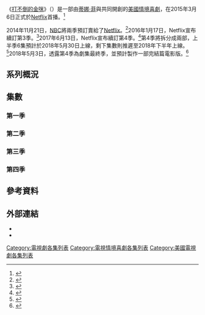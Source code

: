 {{noteTA
|T=zh-hant:打不倒的金咪集數列表;zh-hans:我本坚强集数列表;
|1=zh-hant:打不倒的金咪;zh-hans:我本坚强;
|2=zh-hant:金咪;zh-hans:吉米;
|3=zh-hant:泰坦斯;zh-hans:泰特斯;
|4=zh-hant:莉莉恩;zh-hans:莉莲;
|5=zh-hant:阮董;zh-hans:阮东;
|6=zh-hant:葛蕾琴;zh-hans:格雷琴;
|7=zh-hant:麥奇;zh-hans:麦基;
|8=zh-hant:黛卓;zh-hans:迪尔德丽;
|9=zh-hant:羅布斯皮耶;zh-hans:罗伯斯皮尔;
|10=zh-hant:安潔雅;zh-hans:安德莉亚;
|11=zh-hant:羅斯;zh-hans:拉斯;
|12=zh-hant:史里澤;zh-hans:酒鬼;
|13=zh-hant:阿宅;zh-hans:书呆子;
|14=zh-hant:部落客;zh-hans:博主;
|15=zh-hant:披風俠;zh-hans:逃避现实主义者;<!--
|16=zh-hant:贊;zh-hans:灿蒂柏;
|17=zh-hant:;zh-hans:;-->
}}
《[[打不倒的金咪|打不倒的金咪]]》（{{lang-en|''Unbreakable Kimmy Schmidt''}}）是一部由[[蒂娜·菲|蒂娜·菲]]與{{link-en|羅伯特·卡洛克|Robert Carlock}}共同開創的[[美國|美國]][[情景喜劇|情境喜劇]]，在2015年3月6日正式於[[Netflix|Netflix]]首播。<ref name="futon">{{cite web|url=http://www.thefutoncritic.com/showatch/unbreakable-kimmy-schmidt/listings/|title=Shows A-Z - unbreakable kimmy schmidt on netflix|work=The Futon Critic|accessdate=2015-03-07}}</ref>

2014年11月21日，[[全國廣播公司|NBC]]將兩季預訂賣給了[[Netflix|Netflix]]。<ref name="netflixpickup">{{cite web|url=https://variety.com/2014/tv/news/netflix-nabs-unbreakable-kimmie-schmidt-from-nbc-1201362390/|title=Netflix Nabs ‘Unbreakable Kimmy Schmidt’ from NBC|work=[[綜藝_(雜誌)|綜藝雜誌]]|accessdate=2014-11-22|date=2014-11-21|first=Andrew|last=Wallenstein|archive-date=2017-11-15|archive-url=https://web.archive.org/web/20171115015737/http://variety.com/2014/tv/news/netflix-nabs-unbreakable-kimmie-schmidt-from-nbc-1201362390/|dead-url=no}}</ref>2016年1月17日，Netflix宣布續訂第3季。<ref>{{cite web|url=http://tvline.com/2016/01/17/unbreakable-kimmy-schmidt-renewed-season-3-netflix/|title=''Unbreakable Kimmy Schmidt'' Renewed for Season 3 at Netflix|work={{link-en|TVLine|TVLine}}|accessdate=2016-01-17|archive-date=2016-01-19|archive-url=https://web.archive.org/web/20160119143032/http://tvline.com/2016/01/17/unbreakable-kimmy-schmidt-renewed-season-3-netflix/|dead-url=no}}</ref>2017年6月13日，Netflix宣布續訂第4季。<ref name="Season 4 Renew">{{Cite news|url=http://deadline.com/2017/06/unbreakable-kimmy-schmidt-renewed-season-4-netflix-ellie-kemper-1202112431/|title=‘Unbreakable Kimmy Schmidt’ Renewed For Season 4 By Netflix|last=Andreeva|first=Nellie|date=2017-06-13|work=Deadline|access-date=2017-06-13|archive-date=2017-06-13|archive-url=https://web.archive.org/web/20170613175443/http://deadline.com/2017/06/unbreakable-kimmy-schmidt-renewed-season-4-netflix-ellie-kemper-1202112431/|dead-url=no}}</ref>第4季將拆分成兩部，上半季6集預計於2018年5月30日上線，剩下集數則推遲至2018年下半年上線。<ref name="Season 4 date">{{Cite news|url=http://deadline.com/2018/02/unbreakable-kimmy-schmidt-season-4-premiere-date-netflix-1202288166/|title=‘Unbreakable Kimmy Schmidt’ Gets Season 4 Premiere Date On Netflix|work=Deadline|author=Denise Petski|date=2018-02-14|access-date=2018-02-14|archive-date=2018-02-15|archive-url=https://web.archive.org/web/20180215010707/http://deadline.com/2018/02/unbreakable-kimmy-schmidt-season-4-premiere-date-netflix-1202288166/|dead-url=no}}</ref>2018年5月3日，透露第4季為劇集最終季，並預計製作一部完結篇電影版。<ref name="Finale">{{Cite news|url=http://deadline.com/2018/05/unbreakable-kimmy-schmidt-end-after-4-seasons-movie-series-finale-netflix-1202380935/|title=‘Unbreakable Kimmy Schmidt’ Plots End After 4 Seasons With Movie Series Finale|last=Andreeva|first=Nellie|date=2018-05-03|work=Deadline.com|access-date=2018-05-04|archive-date=2018-05-03|archive-url=https://web.archive.org/web/20180503230954/http://deadline.com/2018/05/unbreakable-kimmy-schmidt-end-after-4-seasons-movie-series-finale-netflix-1202380935/|dead-url=no}}</ref>

== 系列概況 ==
<onlyinclude>{{Series overview
| released    = y
| allreleased = y

| color1     = #F6D643
| link1      = <includeonly>打不倒的金咪集數列表</includeonly>#第一季
| episodes1  = 13
| start1     = {{Start date|2015|3|6}}

| color2     = #582D85
| link2      = <includeonly>打不倒的金咪集數列表</includeonly>#第二季
| episodes2  = 13
| start2     = {{Start date|2016|4|15}}

| color3     = #AD0EC2
| link3      = <includeonly>打不倒的金咪集數列表</includeonly>#第三季
| episodes3  = 13
| start3     = {{Start date|2017|5|19}}

| color4     = #237A96
| link4      = <includeonly>打不倒的金咪集數列表</includeonly>#第四季
| episodes4  = 13
| episodes4A = 6
| start4A    = {{Start date|2018|5|30}}
| episodes4B = 7
| start4B    = {{Start date|2019|1|25}}<ref>{{Cite news|url=https://deadline.com/2018/05/unbreakable-kimmy-schmidt-premiere-date-second-half-season-4-1202401130/|title=‘Unbreakable Kimmy Schmidt’ Gets Premiere Date For Second Half Of Season 4|author=Denise Petski|date=2018-05-31|work=Deadline.com|access-date=2018-05-31|archive-date=2018-06-01|archive-url=https://web.archive.org/web/20180601050447/https://deadline.com/2018/05/unbreakable-kimmy-schmidt-premiere-date-second-half-season-4-1202401130/|dead-url=no}}</ref>

}}</onlyinclude>

== 集數 ==
=== 第一季 ===
{{Episode table |background=#F6D643 |overall=4 |season=4 |title=15 |director=10 |writer=16 |airdate=8 |released=y |episodes = 
{{Episode list/sublist|
| EpisodeNumber   = 1
| EpisodeNumber2  = 1
| Title           = 金咪重獲自由！
| AltTitle        = Kimmy Goes Outside!
| DirectedBy      = {{link-en|崔斯特姆·薛皮洛|Tristram Shapeero}}
| WrittenBy       = [[蒂娜·菲|蒂娜·菲]] ＆ {{link-en|羅伯特·卡洛克|Robert Carlock}}
| OriginalAirDate = {{Start date|2015|3|6}}
| ShortSummary    = 金咪、辛蒂、葛蕾琴與唐娜被救出地下艙之後，她們受邀至電視節目採訪，就在返回印第安納的路上，金咪突然想通，她不想一輩子過著「受害者」的生活，因此她決定留在紐約展開全新的人生。金咪對於戶外的事物感到驚奇，同時，金咪在報紙上看到租屋廣告，而來到女房東莉莉恩家，結果莉莉恩並未與房客泰坦斯表明找了新房客，使得泰坦斯非常生氣，並要金咪找到工作之後才能談租屋的事。金咪兩度撞見巴克里在偷糖果，於是決定來到福爾希斯家與其父母談談，結果，金咪就此意外的得到了福爾希斯家保姆的工作，同時，也得以住進莉莉恩的房子。金咪為了慶祝自己展開新生活而與泰坦斯來到夜店狂歡，結果，金咪的背包竟被偷走，使得金咪丟失了一萬三千塊美金與鬧鐘，並錯過了上班時間而被傑奎琳開除。傷心欲絕的金咪，在泰坦斯坦白自己的身世及提議下，決定回到印第安納。途中，金咪突然想起之前在牧師聲稱世界毀滅毫無生物倖存時，她發現了老鼠的存在，因此這次她不准許自己再放棄希望，於是金咪來找在時代廣場打工的泰坦斯，並鼓勵泰坦斯與自己絕對不能放棄希望，即使艱困也要堅持下去。
<hr/>
演出：蘿倫·亞當斯 飾演 葛蕾琴、{{link-en|莎拉·雀斯|Sara Chase}} 飾演 辛蒂、素兒·米蘭達 飾演 唐娜·瑪麗亞

客串：安迪·瑞汀斯 飾演 查爾斯、{{link-en|馬特·勞爾|Matt Lauer}} 飾演 自己
| LineColor       = F6D643
}}
{{Episode list/sublist|
| EpisodeNumber   = 2
| EpisodeNumber2  = 2
| Title           = 金咪的新工作！
| AltTitle        = Kimmy Gets a Job!
| DirectedBy      = 崔斯特姆·薛皮洛
| WrittenBy       = {{link-en|山姆·敏斯|Sam Means}}
| OriginalAirDate = {{Start date|2015|3|6}}
| ShortSummary    = 金咪決定找回福爾希斯家的保姆工作，並要泰坦斯別擔心錢的問題，儘管追求夢想，別再浪費時間在時代廣場的打工。金咪來到福爾希斯家，傑奎琳決定再給金咪一次機會，並要金咪辦好巴克里的生日派對。泰坦斯來到服裝出租店要求退還「鋼鐵人」的租金時，老闆堅持不願退回租金，然而，就在泰坦斯感到絕望之時，他遇見了同樣遭受到老闆對待的租客，於是他們決定聯合起來向老闆討回押金。金咪辦的派對令傑奎琳不是很滿意，同時傑奎琳期盼丈夫的歸來而變得神經質，贊西佩則是放蕩不羈，而巴克里則對不能先拆禮物一事感到不悅，這一切讓金咪感到手足無措。金咪發現贊西佩偷喝酒的事，於是向傑奎琳告狀，傑奎琳因此要金咪禁足贊西佩，不過贊西佩卻反過來壓制金咪，一切的不順利使得金咪對復職一事感到絕望。最後，福爾希斯先生確定將缺席派對，這讓傑奎琳極度崩潰欲開除金咪。正當金咪打算放棄時，她發現了原來贊西佩與朋友們炫耀自己和帥哥發生關係一事是抄襲自某本書，於是金咪以此壓制贊西佩並禁足贊西佩，並想了辦法讓巴克里對生日派對感到滿意，同時跑去安慰了傑奎琳，這令傷心的傑奎琳感到窩心而決定留下金咪。
<hr/>
未登場：{{link-en|卡蘿·凱恩|Carol Kane}} 飾演 莉莉恩·考西塔波

演出：{{link-en|莎拉·雀斯|Sara Chase}} 飾演 辛蒂、蘿倫·亞當斯 飾演 葛蕾琴、素兒·米蘭達 飾演 唐娜·瑪麗亞

客串：{{link-en|霍雷肖·桑斯|Horatio Sanz}} 飾演 赫克特、{{link-en|黛綸·葛盧拉|Dylan Gelula}} 飾演 贊西佩
| LineColor       = F6D643
}}
{{Episode list/sublist|
| EpisodeNumber   = 3
| EpisodeNumber2  = 3
| Title           = 金咪去約會！
| AltTitle        = Kimmy Goes on a Date!
| DirectedBy      = {{link-en|貝絲·麥卡錫-米勒|Beth McCarthy-Miller}}
| WrittenBy       = {{link-en|傑克·布迪特|Jack Burditt}} ＆ 羅伯特·卡洛克
| OriginalAirDate = {{Start date|2015|3|6}}
| ShortSummary    = 金咪發現自己經常夢遊，甚至常常夢見自己再次回到地下室過活的日子，這使得金咪極度不安，欲想吐露心事，但卻又害怕大家發現她正是新聞上的「鼬鼠女」。傑奎琳想起自己是印第安納人的事實，然而當年她毅然決然的離開印第安納來到曼哈頓過活，現在看見金咪彷彿看見過去的自己，因此傑奎琳介紹了個老富豪格蘭特給金咪。金咪發現格蘭特的記憶力差，因此決定將格蘭特作為吐露心事的對象，而決定赴第二次約，這使得查爾斯有些失落。金咪與格蘭特的第二次約會非常糟，金咪發現似乎不該繼續下去，而傑奎琳也鼓勵了金咪一番。贊西佩決心要挖出金咪的秘密並揭發她，而金咪以防萬一而謊稱自己叫做「金咪·施蜜絲」。最後，查爾斯決定鼓起勇氣約金咪，而金咪亦答應赴約。
<hr/>
客串：{{link-en|吉爾·伯明翰|Gil Birmingham}} 飾演 維吉爾、{{link-en|約翰·麥克馬丁|John McMartin}} 飾演 格蘭特、{{link-en|黛綸·葛盧拉|Dylan Gelula}} 飾演 贊西佩、安迪·瑞汀斯 飾演 查爾斯
| LineColor       = F6D643
}}
{{Episode list/sublist|
| EpisodeNumber   = 4
| EpisodeNumber2  = 4
| Title           = 金咪-{zh-hant:看醫生;zh-hans:去看医生;}-！
| AltTitle        = Kimmy Goes to the Doctor!
| DirectedBy      = 崔斯特姆·薛皮洛
| WrittenBy       = 傑克·布迪特 ＆ 蒂娜·菲
| OriginalAirDate = {{Start date|2015|3|6}}
| ShortSummary    = 金咪一直逃避自己是「鼬鼠女」的事實，而傑奎琳則以外貌的問題來逃避婚姻不美滿的真相。金咪認識了傑奎琳的整形醫師法蘭弗，藉此金咪決定改變容貌讓眾人認不出自己正是鼬鼠女。泰坦斯發現百老匯音樂劇《蜘蛛人》正在選角，而滿懷期待地去面試，然而，試鏡卻不怎麼順利。金咪決定用微笑面對所有煩惱，而傑奎琳亦參照金咪的作法，規避一切傷心事。金咪終於意識到人是無法從「外而內」改變，想要解決問題必須正視內在根本，因此金咪選擇放棄整形手術，並鼓勵傑奎琳坦然與丈夫攤牌。最後，金咪決定不再逃避過去，而邀了辛蒂來到紐約拜訪。
<hr/>
演出：蘿倫·亞當斯 飾演 葛蕾琴、{{link-en|莎拉·雀斯|Sara Chase}} 飾演 辛蒂、素兒·米蘭達 飾演 唐娜·瑪麗亞

特別客串：[[馬丁·肖特|馬丁·肖特]] 飾演 法蘭弗醫師

客串：{{link-en|詹姆士·門羅·伊格哈特|James Monroe Iglehart}} 飾演 考力歐雷諾斯·伯特
| LineColor       = F6D643
}}
{{Episode list/sublist|
| EpisodeNumber   = 5
| EpisodeNumber2  = 5
| Title           = 金咪-{zh-hant:吻男孩;zh-hans:吻了那个男孩;}-！
| AltTitle        = Kimmy Kisses a Boy!
| DirectedBy      = {{link-en|琳達·曼陀莎|Linda Mendoza}}
| WrittenBy       = {{link-en|艾莉森·席爾佛曼|Allison Silverman}}
| OriginalAirDate = {{Start date|2015|3|6}}
| ShortSummary    = 金咪與查爾斯在傑奎琳家的廚房接了吻，這令金咪非常開心。辛蒂來到紐約拜訪金咪，而辛蒂竟與中學時期暗戀對象布萊登在一起，這讓金咪感到又驚又喜，同時，辛蒂道出了許多自己的成功事蹟，這讓金咪覺得驚訝。泰坦斯發覺布萊登似乎為同性戀，於是告訴了金咪，而金咪不太相信泰坦斯，直到她發現辛蒂與布萊登接吻時的詭異景象。金咪與辛蒂、布萊登一同用餐，而辛蒂表明自己利用「鼬鼠女」得到了所有好處，這讓金咪覺得不妥，但辛蒂卻樂在其中；另外，布萊登不小心說溜自己同志的身分，這令金咪很生氣欲告訴辛蒂，但布萊登勸阻了金咪，並表示應該抉擇可以讓辛蒂快樂的選擇。泰坦斯為了證明布萊登是同性戀，於是想盡辦法勾引布萊登，結果卻被布萊登拒絕，這讓泰坦斯感到失落，他深覺自己的風采不再。布萊登向辛蒂求婚，這讓金咪忍無可忍而說出所有真相，更批評辛蒂利用「鼬鼠女」的身分得到所有，同時，辛蒂表明自己早知布萊登是同性戀，但她想要擁有她想要的東西，至此兩人正式決裂。查爾斯在玩電玩時誤撥電話給了金咪，因此金咪誤以為查爾斯向自己說了「我愛你」，於是很興奮地覺得自己有了男友，在知道事實後的金咪，非常失落。辛蒂生氣的決定離開紐約，而金咪向辛蒂道歉，表示每個人都有每個人的生活方式，她不該批評別人的生活方式，不過金咪仍會繼續選擇自己喜歡的方式生活下去。
<hr/>
未登場：{{link-en|珍·克拉考斯基|Jane Krakowski}} 飾演 傑奎琳·福爾希斯

演出：{{link-en|莎拉·雀斯|Sara Chase}} 飾演 辛蒂、蘿倫·亞當斯 飾演 葛蕾琴、素兒·米蘭達 飾演 唐娜·瑪麗亞

客串：安迪·瑞汀斯 飾演 查爾斯、[[布蘭登·瓊斯|布蘭登·W·瓊斯]] 飾演 布萊登
| LineColor       = F6D643
}}
{{Episode list/sublist|
| EpisodeNumber   = 6
| EpisodeNumber2  = 6
| Title           = 金咪-{zh-hant:上學去;zh-hans:去上学;}-！
| AltTitle        = Kimmy Goes to School!
| DirectedBy      = {{link-en|邁克爾·恩格勒|Michael Engler}}
| WrittenBy       = 丹·魯賓 ＆ 倫·茲密特
| OriginalAirDate = {{Start date|2015|3|6}}
| ShortSummary    = 金咪決定充實自己於是來到學校上[[普通教育發展證書|GED]]課程，結果，她卻發現老師雷夫科維茲只打算在課堂上放電影度過整個課程，這讓金咪非常頭痛。泰坦斯找來莉莉恩幫他拍MV，然而卻一直找不到像樣的地點拍攝，此時，金咪因為需要上課而拜託泰坦斯與莉莉恩幫忙她到傑奎琳家做事，因此泰坦斯與金咪交換條件，讓他在傑奎琳家拍攝MV。金咪為了讓老師振作，想盡了辦法喚起雷夫科維茲對教學的熱忱，結果，金咪發覺雷夫科維茲一直以來就是個鬆散的教師，於是金咪決定聯合全班同學來通過考試，此舉不僅可以提升自己，又可以阻礙雷夫科維茲的意圖。贊西佩回到家中發現了泰坦斯，因此決定利用此事迫使金咪遭到開除，而泰坦斯利用贊西佩在家裡開派對一事威脅贊西佩，好讓金咪保住飯碗。贊西佩好奇為何泰坦斯與莉莉恩要為金咪做這些事，而泰坦斯與莉莉恩認為金咪非常善良，不該受到傷害，反觀贊西佩的朋友，似乎並非真心對待贊西佩。
<hr/>
未登場：{{link-en|珍·克拉考斯基|Jane Krakowski}} 飾演 傑奎琳·福爾希斯

客串：[[李起弘|李起弘]] 飾演 阮董、{{link-en|黛綸·葛盧拉|Dylan Gelula}} 飾演 贊西佩、[[理查·坎德|理查·坎德]] 飾演 雷夫科維茲先生
| LineColor       = F6D643
}}
{{Episode list/sublist|
| EpisodeNumber   = 7
| EpisodeNumber2  = 7
| Title           = 金咪去-{zh-hant:派對;zh-hans:参加派对;}-！
| AltTitle        = Kimmy Goes to a Party!
| DirectedBy      = {{link-en|妮可·哈洛芙珊娜|Nicole Holofcener}}
| WrittenBy       = 羅伯特·卡洛克
| OriginalAirDate = {{Start date|2015|3|6}}
| ShortSummary    = 朱立安回家後，傑奎琳為朱立安辦了派對，此時，傑奎琳發現朱立安與一名叫裕子的日本女孩通電話。傑奎琳為了當場抓包朱立安，於是決定讓朱立安與裕子在派對上當眾出糗。金咪找來泰坦斯到傑奎琳的派對唱歌，這讓泰坦斯感激不盡，因此決定幫金咪打扮。透過泰坦斯的巧思，金咪瞬間變成貴婦，在派對上，金咪遇見了富豪羅根，而金咪突然靈機一動決定假裝成貴婦。傑奎琳心想當場抓包朱立安的機會到來，結果卻發現裕子竟是朱立安投資生產的機器人。傑奎琳嫉妒裕子取代了自己的位子，而泰坦斯不悅裕子奪走他展現歌唱實力的機會，因此一同與傑奎琳將裕子給埋了，結果卻被朱立安抓包。羅根對金咪產生興趣，然而此時贊西佩戳破了金咪的謊言，這讓金咪有些羞愧。隔日，羅根來找金咪，並決定與金咪重新來過。朱立安陪同傑奎琳來看心理醫師芭芭拉·古德曼（麗莎·梅絲特斯 飾演），就在談話期間，傑奎琳發現了朱立安的小三正是芭芭拉。
<hr/>
未登場：{{link-en|卡蘿·凱恩|Carol Kane}} 飾演 莉莉恩·考西塔波

客串：[[亞當·坎貝爾_(演員)|亞當·坎貝爾]] 飾演 羅根、{{link-en|馬克·海洛雷克|Mark Harelik}} 飾演 朱立安·福爾希斯、{{link-en|黛綸·葛盧拉|Dylan Gelula}} 飾演 贊西佩
| LineColor       = F6D643
}}
{{Episode list/sublist|
| EpisodeNumber   = 8
| EpisodeNumber2  = 8
| Title           = 金咪-{zh-hant:數學糟;zh-hans:不太擅长数学;}-！
| AltTitle        = Kimmy Is Bad at Math!
| DirectedBy      = 邁克爾·恩格勒
| WrittenBy       = 梅芮蒂絲·史嘉蒂諾
| OriginalAirDate = {{Start date|2015|3|6}} 
| ShortSummary    = 金咪的讀書會解散，但金咪一心想要通過考試，同時，金咪的數學非常不好，於是金咪決定拜託董教她。董因為兼職三份工而沒時間念書，於是金咪決定幫董分擔工作已湊出時間來。傑奎琳決定跟朱立安離婚，但朱立安給的贍養費不如傑奎琳的期待，因此傑奎琳決定不離婚。得知此事的金咪覺得不妥，在說服傑奎琳未果後，金咪找來傑奎琳離婚的好友咪咪·卡納西斯來說服傑奎琳，結果咪咪其實只是表面假裝過得很好，實際上卻非常懷念上流社會的生活。金咪不放棄，決定帶傑奎琳到自己的住處，讓傑奎琳建立信心，結果還是未成功。金咪因為數學太爛導致在幫董送外送時，算錯找零使得董的薪水遭減，金咪因此與董吵了一架。傑奎琳向金咪透露其實自己沒有可以回去的家，也沒有任何真心的朋友，因此對於離婚非常害怕，此時，金咪道出自己是「鼬鼠女」的事實，並相信傑奎琳也可以像她一樣過得很好；在聽過金咪的建議後，傑奎琳鼓起勇氣簽了離婚協議書。金咪發覺自己的數學變強，而董的英文也因為金咪變好，而兩人決定和好繼續一同學習，與此同時，董也似乎慢慢喜歡上金咪。金咪與羅根一同出去約會，此時，卻被送外送的董看見。
<hr/>
演出：蘿倫·亞當斯 飾演 葛蕾琴

客串：[[亞當·坎貝爾_(演員)|亞當·坎貝爾]] 飾演 羅根、[[李起弘|李起弘]] 飾演 阮董、{{link-en|艾米·塞德麗絲|Amy Sedaris}} 飾演 蜜蜜·卡娜希斯、{{link-en|傑森·克拉維茲|Jason Kravits}} 飾演 泰瑞·達賓
| LineColor       = F6D643
}}
{{Episode list/sublist|
| EpisodeNumber   = 9
| EpisodeNumber2  = 9
| Title           = 金咪過生日！
| AltTitle        = Kimmy Has a Birthday!
| DirectedBy      = {{link-en|托德·霍蘭德|Todd Holland}}
| WrittenBy       = 傑克·布迪特
| OriginalAirDate = {{Start date|2015|3|6}}
| ShortSummary    = 金咪的30歲生日到來，此時，金咪的繼父藍迪與同母異父的妹妹姬咪出現在金咪家門口，而金咪並不希望藍迪與姬咪攪入自己的人生中。姬咪非常厭惡金咪，因為她的童年都是圍繞在消失的金咪，這使她對金咪極度反感。董親自製作了一台腳踏車，欲送給金咪當作生日禮物，於是董拜託莉莉恩幫他掩護，好讓他將腳踏車偷偷放進金咪家。派對上，羅根姍姍來遲，而董早已到來幫忙金咪準備派對。藍迪因為找不到車子而與姬咪折返回金咪家，而後，金咪與姬咪大吵了一架，使得姬咪憤而出走。泰坦斯邀請「陌生」的心儀對象參加金咪的生日派對，結果發現竟是不歡而散的前男友法比安（喬丹·羅文斯坦 飾演）。董發現羅根誤以為腳踏車是羅根手下送來給金咪的禮物，而生氣的與羅根爭執，最後兩人更決定對決一場。派對的種種狀況使得金咪非常煩躁，而轟走了所有人。泰坦斯安慰金咪「大人」的世界就是這樣，這讓金咪釋懷了許多。最後，金咪與藍迪找到了姬咪，而金咪要姬咪不要回想童年的不如意，並勸姬咪把握外來的青春，兩人也就此和好。
<hr/>
未登場：{{link-en|珍·克拉考斯基|Jane Krakowski}} 飾演 傑奎琳·福爾希斯

演出：蘿倫·亞當斯 飾演 葛蕾琴、{{link-en|莎拉·雀斯|Sara Chase}} 飾演 辛蒂、素兒·米蘭達 飾演 唐娜·瑪麗亞

客串：[[提姆·布雷克·尼爾森|提姆·布雷克·尼爾森]] 飾演 藍迪、[[李起弘|李起弘]] 飾演 阮董、[[亞當·坎貝爾_(演員)|亞當·坎貝爾]] 飾演 羅根、[[琪兒蘭·席普卡|琪兒蘭·席普卡]] 飾演 姬咪
| LineColor       = F6D643
}}
{{Episode list/sublist|
| EpisodeNumber   = 10
| EpisodeNumber2  = 10
| Title           = 金咪-{zh-hant:捲入三角戀;zh-hans:的三角恋情;}-！
| AltTitle        = Kimmy's in a Love Triangle!
| DirectedBy      = {{link-en|傑夫·瑞奇蒙|Jeff Richmond}}
| WrittenBy       = {{le|艾姿·米拉·當吉|Azie Mira Dungey|艾姿·當吉}} ＆ 蘿倫·戈嘉納茲
| OriginalAirDate = {{Start date|2015|3|6}}
| ShortSummary    = 金咪選擇了羅根，而羅根希望金咪斷了與董的聯繫，而泰坦斯也表示與其讓董保有希望，不如斬釘截鐵地斷絕往來才是對董最好的選擇。泰坦斯一直得不到想出演的角色，而他發現是因為自己太不直男所以才會頻頻落選，於是經過推薦，泰坦斯來找一個可以把自己外型變「直」的導師。金咪鼓起勇氣欲向董斷絕往來，然而卻發現董險遭移民局抓走，因此金咪好心收留了無處可去的董。贊西佩因為傑奎琳與朱立安的離婚，迫使得回到生母的家，而贊西佩非常不願意，因此拜託金咪幫助她讓母親打消帶走她的念頭。董發覺自己無法無視自己對金咪的心，而決定離開金咪家，並轉往其他地區居住；後來，金咪發現移民局竟是羅根叫來的，因此非常生氣的與羅根分手。金咪發覺贊西佩其實不如其外在的惡劣，並發現這是贊西佩為了融入狐群狗黨的朋友們而刻意製造的假象，於是金咪決定讓贊西佩的生母帶走贊西佩好遠離壞朋友。金咪來找董，欲挽回董，然而董表示希望金咪想清楚，畢竟自己是非法移民，恐怕隨時會被抓走，同時，因董的保守觀念，希望可以與金咪結婚。
<hr/>
未登場：{{link-en|卡蘿·凱恩|Carol Kane}} 飾演 莉莉恩·考西塔波、{{link-en|珍·克拉考斯基|Jane Krakowski}} 飾演 傑奎琳·福爾希斯

客串：{{link-en|克莉絲汀·艾伯索爾|Christine Ebersole}} 飾演 海琳、[[亞當·坎貝爾_(演員)|亞當·坎貝爾]] 飾演 羅根、[[李起弘|李起弘]] 飾演 阮董、[[迪恩·諾里斯|迪恩·諾里斯]] 飾演 勒·盧普、{{link-en|黛綸·葛盧拉|Dylan Gelula}} 飾演 贊西佩、{{link-en|傑森·克拉維茲|Jason Kravits}} 飾演 泰瑞·達賓、{{link-en|約翰·卡倫|John Cullum}} 飾演 爹地的爹地、{{link-en|傑佛遜·梅斯|Jefferson Mays}} 飾演 爹地、尼克·魯洛 飾演 爹地的男孩
| LineColor       = F6D643
}}
{{Episode list/sublist|
| EpisodeNumber   = 11
| EpisodeNumber2  = 11
| Title           = 金咪-{zh-hant:騎單車;zh-hans:骑自行车;}-！
| AltTitle        = Kimmy Rides a Bike!
| DirectedBy      = 貝絲·麥卡錫-米勒
| WrittenBy       = 山姆·敏斯 ＆ 艾莉森·席爾佛蔓
| OriginalAirDate = {{Start date|2015|3|6}}
| ShortSummary    = 韋恩牧師的公審到來，而金咪不願回想過去而拒絕擔任證人。傑奎琳參加了崔斯特費的心靈單身課程，好讓自己放下離婚的事情，同時，傑奎琳帶著金咪一同參加了心靈單身課程。後來，傑奎琳與金咪為了博取崔斯特費的開導而開始較勁。開庭過程中，因為律師瑪西亞與克里斯的無能，加上韋恩牧師的三寸不爛之舌，導致情勢逆轉，這讓辛蒂非常緊張。泰坦斯發覺韋恩牧師太會催眠別人，於是決心要點醒了金咪，要金咪到鄧斯維爾出席擔任證人，而金咪突然發覺沉迷於崔斯特費的話語，就如同沉迷於牧師的話一樣，於是金咪也決定點醒心靈單車課程的所有學員。
<hr/>
演出：{{link-en|莎拉·雀斯|Sara Chase}} 飾演 辛蒂、蘿倫·亞當斯 飾演 葛蕾琴、素兒·米蘭達 飾演 唐娜·瑪麗亞

特別客串：[[喬·漢姆|喬·漢姆]] 飾演 理查·韋恩·蓋瑞·韋恩

客串：[[蒂娜·菲|蒂娜·菲]] 飾演 {{link-en|瑪莎·克拉克|Marcia Clark|瑪莎}}、{{link-en|尼克·克羅爾|Nick Kroll}} 飾演 崔斯特費、{{link-en|傑瑞·邁納|Jerry Minor}} 飾演 克里斯
| LineColor       = F6D643
}}
{{Episode list/sublist|
| EpisodeNumber   = 12
| EpisodeNumber2  = 12
| Title           = 金咪上-{zh-hant:法院;zh-hans:出庭;}-！
| AltTitle        = Kimmy Goes to Court!
| DirectedBy      = {{link-en|肯·維汀漢姆|Ken Whittingham}}
| WrittenBy       = 艾蜜莉·奧特曼 ＆ 傑克·布迪特
| OriginalAirDate = {{Start date|2015|3|6}}
| ShortSummary    = 金咪與泰坦斯來到鄧斯維爾，開庭時，金咪與韋恩律師正面迎戰，然而，韋恩律師刻意誤導眾人，使得局勢每況愈下，最後，金咪更被鄧斯維爾的所有居民厭惡。泰坦斯利用了媒體報導鼬鼠女的事件，上節目專訪，欲嚐嚐走紅滋味，但泰坦斯卻在直播訪問時出了大糗。金咪為了找到有力的物證，而說服辛蒂、葛蕾琴與唐娜重回地窖，而金咪等人來到韋恩牧師的房間，發現了一個保險箱，金咪打開保險箱後，找到了有利於審判的證據。
<hr/>
未登場：{{link-en|卡蘿·凱恩|Carol Kane}} 飾演 莉莉恩·考西塔波、{{link-en|珍·克拉考斯基|Jane Krakowski}} 飾演 傑奎琳·福爾希斯

演出：蘿倫·亞當斯 飾演 葛蕾琴、{{link-en|莎拉·雀斯|Sara Chase}} 飾演 辛蒂、素兒·米蘭達 飾演 唐娜·瑪麗亞

特別客串：[[喬·漢姆|喬·漢姆]] 飾演 理查·韋恩·蓋瑞·韋恩

客串：[[蒂娜·菲|蒂娜·菲]] 飾演 {{link-en|瑪莎·克拉克|Marcia Clark|瑪莎}}、{{link-en|傑瑞·邁爾|Jerry Minor}} 飾演 克里斯、[[提姆·布雷克·尼爾森|提姆·布雷克·尼爾森]] 飾演 藍迪
| LineColor       = F6D643
}}
{{Episode list/sublist|
| EpisodeNumber   = 13
| EpisodeNumber2  = 13
| Title           = 金咪做-{zh-hant:鬆餅;zh-hans:华夫饼;}-！
| AltTitle        = Kimmy Makes Waffles!
| DirectedBy      = 崔斯特姆·薛皮洛
| WrittenBy       = 羅伯特·卡洛克 ＆ 山姆·敏斯
| OriginalAirDate = {{Start date|2015|3|6}}
| ShortSummary    = 金咪等人發現保險箱中有個影片帶子，結果帶子裡僅是些韋恩牧師錄下毫無意義的自拍影片。因為藍迪的不注意，使得金咪等人再度被關在地窖，辛蒂因此怪罪在金咪身上，兩人歇斯底里的大吵著，此時，忍無可忍的唐娜突然大爆炸的用英文罵了金咪與辛蒂，金咪與辛蒂這才發現唐娜已學會說英文，但唐娜為了利用鼬鼠女的身分賺進鈔票而堅持假裝不會說英文。傑奎琳因為眾人的離去而不知該如何過生活，然而莉莉恩出現並決定兩人一同到鄧斯維爾支持正在打官司的金咪。金咪想到辦法可以離開地窖，並順利來到法庭，金咪戳破了韋恩牧師的末日說，並成功打贏官司。傑奎琳在來到鄧斯維爾的路上，找尋到了自我，於是傑奎琳決定回到原生家庭。另外，董因為被移民局找到，而為了待在美國，董不得已娶了GED課程裡的學員。泰坦斯因為訪問出糗的影片爆紅，使得泰坦斯的妻子找到了泰坦斯。
<hr/>
演出：{{link-en|莎拉·雀斯|Sara Chase}} 飾演 辛蒂、蘿倫·亞當斯 飾演 葛蕾琴、素兒·米蘭達 飾演 唐娜·瑪麗亞

特別客串：[[喬·漢姆|喬·漢姆]] 飾演 理查·韋恩·蓋瑞·韋恩

客串：[[蒂娜·菲|蒂娜·菲]] 飾演 {{link-en|瑪莎·克拉克|Marcia Clark|瑪莎}}、{{link-en|傑瑞·邁爾|Jerry Minor}} 飾演 克里斯、{{link-en|吉爾·伯明翰|Gil Birmingham}} 飾演 維吉爾、[[李起弘|李起弘]] 飾演 阮董、[[提姆·布雷克·尼爾森|提姆·布雷克·尼爾森]] 飾演 藍迪
| LineColor       = F6D643
}}
}}

=== 第二季 ===
{{Episode table |background=#582D85 |overall=4 |season=4 |title=15 |director=10 |writer=16 |airdate=8 |released=y |episodes = 
{{Episode list/sublist|
| EpisodeNumber   = 14
| EpisodeNumber2  = 1
| Title           = 金咪-{zh-hant:溜直排輪;zh-hans:滑旱冰;}-！
| AltTitle        = Kimmy Goes Roller Skating!
| DirectedBy      = {{link-en|崔斯特姆·薛皮洛|Tristram Shapeero}}
| WrittenBy       = [[蒂娜·菲|蒂娜·菲]]
| OriginalAirDate = {{Start date|2016|4|15}}
| ShortSummary    = 泰坦斯的前妻芳達起訴泰坦斯，試圖要泰坦斯賠償她。金咪決定幫助泰坦斯和芳達溝通，而芳達表示自己其實想向泰坦斯道歉，並要金咪小心別像自己一樣被泰坦斯拋棄。金咪仍思念著董並意外的巧遇董，而莉莉恩也和舊情人巴比重逢，在莉莉恩的鼓動下，四人一起到溜冰場溜冰，而金咪和董雖然都對彼此尚有感覺，但仍受到道德的牽制。泰瑞發現“拉諾德”早已在2008年被芳達判定為死亡，並領取了拉諾德的社會津貼與保險金，因此立場轉變為芳達得賠償泰坦斯，這讓泰坦斯幸災樂禍。傑奎琳回到家鄉，並試圖重新融入部落，但維吉爾與芬恩卻希望傑奎琳別再礙事。金咪要泰坦斯重拾拉諾德善良的心，但泰坦斯不願意，而金咪發現大家的道德界線似乎都很低落，因此決定一起沉淪。金咪來到董與松雅的家，並與董在廁所擁吻，而後被董制止，而董只求可以安穩地度過假結婚的兩年好拿到居留證。維吉爾和芬恩不希望傑奎琳再攪入部落事宜，並表示傑奎琳的歸屬已經不屬於家鄉，這讓傑奎琳很傷心，因而傷心出走。傑奎琳不小心被困在廢棄警車，就在這時她終於了解到父母所說的話的含意，並意識到自己的生活圈就是紐約曼哈頓。金咪回到家發現泰坦斯提著行囊離去，誤以為泰坦斯想逃避問題的金咪跟著泰坦斯來到火車站，得知原來泰坦斯是想向芳達道歉。
<hr/>
客串：[[李起弘|李起弘]] 飾演 阮董、{{link-en|吉爾·伯明翰|Gil Birmingham}} 飾演 維吉爾、雪莉·佛斯特·布萊克 飾演 芬恩、{{link-en|傑森·克拉維茲|Jason Kravits}} 飾演 泰瑞·達賓、{{link-en|艾米·塞德麗絲|Amy Sedaris}} 飾演 蜜蜜·卡娜希斯、[[弗雷德·阿米森|弗雷德·阿米森]] 飾演 [[羅伯特·德斯特|羅伯特·德斯特]]
| LineColor       = 582D85
}}
{{Episode list/sublist|
| EpisodeNumber   = 15
| EpisodeNumber2  = 2
| Title           = 金咪去-{zh-hant:玩樂約會;zh-hans:玩伴聚会;}-！
| AltTitle        = Kimmy Goes on a Playdate!
| DirectedBy      = {{link-en|傑夫·瑞奇蒙|Jeff Richmond}}
| WrittenBy       = {{link-en|羅伯特·卡洛克|Robert Carlock}}
| OriginalAirDate = {{Start date|2016|4|15}}
| ShortSummary    = 傑奎琳回到紐約曼哈頓後，打算重新打進貴婦圈，並要金咪幫助自己。泰坦斯決定丟棄自己不需要的衣物，然而他卻認為大家不懂得欣賞自己的穿衣風格。贊西佩怪罪金咪使自己不得不離開紐約與生母生活，並一直在舊家流連。金咪深怕自己如同韋恩牧師一樣，限制了贊西佩的人生，而擔憂著自己的作為。傑奎琳試圖不讓黛卓瞧不起自己，同時黛卓亦等著看傑奎琳的笑話。麥奇收走了泰坦斯的衣服，這讓泰坦斯非常開心，並了解到世上還是有人欣賞自己的穿衣風格，同時兩人也因此激起了情愫。金咪知道自己做了正確的決定，並決定設法讓贊西佩放下過去，同時也試圖說服傑奎琳放下貴婦面子。最後，傑奎琳在名畫拍賣會上標下一幅名貴的畫，這讓黛卓深信傑奎琳從朱立安那撈了不少贍養費。
<hr/>
演出：蘿倫·亞當斯 飾演 葛蕾琴、{{link-en|莎拉·雀斯|Sara Chase}} 飾演 辛蒂、素兒·米蘭達 飾演 唐娜·瑪麗亞

客串：[[安娜·坎普|安娜·坎普]] 飾演 黛卓·羅布斯皮耶、{{link-en|黛綸·葛盧拉|Dylan Gelula}} 飾演 贊西佩、泰納·夫洛德 飾演 巴克里
| LineColor       = 582D85
}}
{{Episode list/sublist|
| EpisodeNumber   = 16
| EpisodeNumber2  = 3
| Title           = 金咪-{zh-hant:看戲劇表演;zh-hans:去看表演;}-！
| AltTitle        = Kimmy Goes to a Play!
| DirectedBy      = {{link-en|琳達·曼陀莎|Linda Mendoza}}
| WrittenBy       = {{link-en|山姆·敏斯|Sam Means}}
| OriginalAirDate = {{Start date|2016|4|15}}
| ShortSummary    = 金咪鼓勵泰坦斯創作表演，而泰坦斯決定演出自己的前世－日本藝妓紫夫人。傑奎琳得知朱立安已另結新歡後，決定釣個有錢老頭來讓朱立安好看，但金咪不鼓勵傑奎琳的作法，並認為傑奎琳應該找個好男人。傑奎琳認識了年輕的狗狗按摩師道格拉斯，因此決定將道格拉斯納為小白臉，此舉讓金咪非常不解，並認為現在的傑奎琳只是變成了跟朱立安一樣的人。亞裔網友對泰坦斯演出紫夫人的決定感到有種族歧視意味，並留言攻擊了泰坦斯，而金咪決定替泰坦斯伸張正義。傑奎琳終於領悟到金咪所說的話，於是要道格拉斯去追尋自己的人生，並打算獨自參加朋友的婚禮。泰坦斯受夠了前幾世都因為他人的話語而放棄夢想，這次他決定堅持到底不輕言放棄，而泰坦斯的表演也讓亞裔網友們刮目相看。金咪得知傑奎琳終於想通後，來到婚禮找傑奎琳，而傑奎琳仍然非常害怕眾人嘲笑的眼光，但金咪鼓勵了傑奎琳，同時，眾人誤以為金咪就是傑奎琳的「新歡」。
<hr/>
客串：{{link-en|艾米·塞德麗絲|Amy Sedaris}} 飾演 蜜蜜·卡娜希斯、{{link-en|詹姆士·門羅·伊格哈特|James Monroe Iglehart}} 飾演 考力歐雷諾斯·伯特
| LineColor       = 582D85
}}
{{Episode list/sublist|
| EpisodeNumber   = 17
| EpisodeNumber2  = 4
| Title           = 金咪綁架葛蕾琴！
| AltTitle        = Kimmy Kidnaps Gretchen!
| DirectedBy      = 羅伯特·卡洛克
| WrittenBy       = {{link-en|艾莉森·席爾佛曼|Allison Silverman}}
| OriginalAirDate = {{Start date|2016|4|15}}
| ShortSummary    = 金咪得知葛蕾琴加入美容教之後，決定綁架葛蕾琴，試圖讓葛蕾琴清醒。泰坦斯面對對同志圈一竅不通的麥奇感到煩躁，並要莉莉恩幫他甩掉麥奇，但莉莉恩認為麥奇是個好人而試圖撮合兩人。葛蕾琴的盲目讓金咪傷透腦筋，而金咪要葛蕾琴掌握自己的人生，不要受到任何人的擺佈，但葛蕾琴卻走火入魔，這讓金咪不知如何是好。泰坦斯在麥奇面前可以做自己，並發現麥奇與前任們的不同，但他卻害怕這樣的關係，並主動了結戀情。莉莉恩向麥奇說出泰坦斯的困境，並希望麥奇可以抓住泰坦斯繼續走下去。麥奇來到泰坦斯家，這讓泰坦斯不敢置信麥奇不像前幾任一樣玩完就走，並鼓起勇氣吻了麥奇。金咪讓葛蕾琴意識到自己的能力，並鼓勵葛蕾琴成為領頭人物，而葛蕾琴也創辦了自己的邪教。
<hr/>
未登場：{{link-en|珍·克拉考斯基|Jane Krakowski}} 飾演 傑奎琳·懷特

演出：蘿倫·亞當斯 飾演 葛蕾琴、{{link-en|莎拉·雀斯|Sara Chase}} 飾演 辛蒂、素兒·米蘭達 飾演 唐娜·瑪麗亞

客串聲演：[[史蒂夫·布西密|史蒂夫·布西密]] 聲演 自己、[[凱爾塞·格拉瑪|凱西·葛雷莫]] 聲演 自己、[[帕特里克·斯圖爾特|派屈克·史都華]] 聲演 自己、[[狄恩·溫特斯|狄恩·溫特斯]] 聲演 邦尼
| LineColor       = 582D85
}}
{{Episode list/sublist|
| EpisodeNumber   = 18
| EpisodeNumber2  = 5
| Title           = 金咪放棄了！
| AltTitle        = Kimmy Gives Up!
| DirectedBy      = {{link-en|肯·維汀漢姆|Ken Whittingham}}
| WrittenBy       = 喬許·西戈 ＆ 迪倫·摩根
| OriginalAirDate = {{Start date|2016|4|15}}
| ShortSummary    = 金咪沒收到GED考試通知，並幫董領取了考試通知，而莉莉恩認為金咪此舉是想藉機和董見面，但金咪矢口否認。傑奎琳第一次獨自照顧巴克里，而面對好動又不受控的巴克里，傑奎琳決定讓其服用治[[注意力不足過動症|過動症]]的藥物，使得巴克里瞬間變得乖巧。莉莉恩發現泰坦斯的心情不錯，進而認為是因為泰坦斯最近過的幸福所致，而泰坦斯卻不願承認，甚至開始恐慌，害怕幸福稍縱即逝。金咪決定幫董和松雅通過移民署的面談，但金咪仍抱持著和董在一起的希望。傑奎琳為證明自己是個負責任的母親而吞下治過動症的藥物，結果她這才發現藥物奪去了她生活的樂趣，並意識到巴克里的感受。董希望金咪不要等他並放下他，而話雖如此，董的內心其實非常想念金咪。最後，金咪為董所困而在GED考試上睡著，導致未能通過考試，故莉莉恩告訴金咪要學會放棄沒有結果的希望，因此她決定斷絕與董的聯繫，至於泰坦斯則決定享受當下的幸福、傑奎琳則和巴克里親近了不少。
<hr/>
客串：[[李起弘|李起弘]] 飾演 阮董、泰納·夫洛德 飾演 巴克里

客串聲演：{{link-en|傑佛遜·梅斯|Jefferson Mays}} 飾演 爹地
| LineColor       = 582D85
}}
{{Episode list/sublist|
| EpisodeNumber   = 19
| EpisodeNumber2  = 6
| Title           = 金咪開車！
| AltTitle        = Kimmy Drives a Car!
| DirectedBy      = [[肖恩·利維|肖恩·利維]]
| WrittenBy       = 丹·魯賓
| OriginalAirDate = {{Start date|2016|4|15}}
| ShortSummary    = 金咪一直幫傑奎琳跑腿，進而常常工作遲到，而金咪深信好朋友就要互助，並不聽泰坦斯的勸。泰坦斯決定將房子租給一對來自[[奧斯汀|奧斯汀]]的夫婦鮑伯與蘇，好賺取買披風的錢，而莉莉恩卻認為讓外地人入住此舉不妥。傑奎琳常常使喚金咪做事，使得金咪常常工作遲到，而遭到聖誕節裝飾店的開除。莉莉恩不希望自己所居住的環境被改變，而泰坦斯也意識到社區的變化，更發現自己與莉莉恩初遇的當舖已經變成了電子菸商店，並決定趕走鮑伯與蘇等外地人。傑奎琳只關心自己掉落的牙齒，而不在意金咪的煩惱，這讓金咪意識到傑奎琳並未當自己是朋友，並因此起了爭執，而金咪也決定向傑奎琳收取當司機的費用。傑奎琳意識到自己應該對待他人友善一些，而和金咪和好，同時金咪也表示不想當傑奎琳的員工，只想當傑奎琳的朋友，而金咪也在陰錯陽差下，成了[[優步|Uber]]司機。
<hr/>
演出：{{link-en|莎拉·雀斯|Sara Chase}} 飾演 辛蒂、素兒·米蘭達 飾演 唐娜·瑪麗亞

客串：[[弗雷德·阿米森|弗雷德·阿米森]] 飾演 [[羅伯特·德斯特|羅伯特·德斯特]]、艾文·強尼凱特 飾演 鮑伯、[[柔夏·瑪美德|柔夏·瑪美德]] 飾演 蘇、{{link-en|肯南·湯普森|Kenan Thompson}} 飾演 羅倫、{{link-en|艾米·塞德麗絲|Amy Sedaris}} 飾演 蜜蜜·卡娜希斯
| LineColor       = 582D85
}}
{{Episode list/sublist|
| EpisodeNumber   = 20
| EpisodeNumber2  = 7
| Title           = 金咪走進酒吧！
| AltTitle        = Kimmy Walks Into a Bar!
| DirectedBy      = {{link-en|瑪姬·凱莉|Maggie Carey}}
| WrittenBy       = 蕾拉·史翠坎
| OriginalAirDate = {{Start date|2016|4|15}}
| ShortSummary    = 傑奎琳正籌畫一場關於美國原住民的慈善晚會，結果她卻發現咪咪印錯了日期，同時還與黛卓籌辦的晚會撞期，這使傑奎琳一個頭兩個大。金咪在酒吧遇見退役軍人基斯，並與基斯相互來電。泰坦斯對麥奇喋喋不休一事感到煩躁，而他懷疑麥奇對自己敞開了心扉，因此決定當個好聽眾。傑奎琳向黛卓求救，但黛卓非常享受競爭的感覺，而要傑奎琳想盡辦法來打敗自己。正當傑奎琳打算放棄時，金咪鼓勵了傑奎琳，於是傑奎琳決定利用富翁們的小三來吸引到場賓客，並徹底將黛卓打敗，這讓黛卓對這可敬對手的存在感到興奮，卻又為自己首次敗北一事感到悲憤。基斯因有後遺症而對巨大聲響有所畏懼，而金咪不願承認過去的傷害仍對自己尚有影響，並堅信自己夠堅強能將恐懼拋諸腦後。泰坦斯得知原來麥奇喋喋不休是為了迎合泰坦斯，這讓泰坦斯非常感動。傑奎琳意識到商人們根本不在乎美國原住民的人權，只在乎自身利益，這使她意識到自己打敗黛卓並無任何意義。
<hr/>
未登場：{{link-en|卡蘿·凱恩|Carol Kane}} 飾演 莉莉恩·考西塔波

特別客串：[[喬·漢姆|喬·漢姆]] 飾演 理查·韋恩·蓋瑞·韋恩

客串：[[安娜·坎普|安娜·坎普]] 飾演 黛卓·羅布斯皮耶、{{link-en|吉爾·伯明翰|Gil Birmingham}} 飾演 維吉爾、雪莉·佛斯特·布萊克 飾演 芬恩、麥克·卡爾森 飾演 麥奇、[[山姆·佩吉|山姆·佩吉]] 飾演 基斯、{{link-en|艾米·塞德麗絲|Amy Sedaris}} 飾演 蜜蜜·卡娜希斯
| LineColor       = 582D85
}}
{{Episode list/sublist|
| EpisodeNumber   = 21
| EpisodeNumber2  = 8
| Title           = 金咪住-{zh-hant:飯店;zh-hans:酒店;}-！
| AltTitle        = Kimmy Goes to a Hotel!
| DirectedBy      = [[史蒂夫·布西密|史蒂夫·布西密]]
| WrittenBy       = 蒂娜·菲 ＆ 山姆·敏斯
| OriginalAirDate = {{Start date|2016|4|15}}
| ShortSummary    = 金咪得知董將自己的藍色髮圈藏在其枕頭下，進而確定董對自己尚有情感，而為了讓松雅放心，金咪和董演了一場戲，讓松雅相信是金咪勾引了董。董對於金咪扮演惡角感到心疼，並打算和金咪私奔。傑奎琳購買的名畫其實是某家族的財產，而該家族請了律師羅斯，試圖要傑奎琳歸還畫作。泰坦斯成為了劇場領班，並打理著劇場裡的大小事。金咪和董來到廢棄的波科諾山飯店度過一夜，而兩人嘗試發生關係，但金咪卻不自覺地想傷害與自己親熱的董，而董也因對乳膠過敏導致計畫變奏。傑奎琳意識到名畫對該家族的意義，就像自己祖父的骨頭並非博物館的展示品一樣，而決定歸還，然而一無所有的傑奎琳發現羅斯似乎是個有錢人，而打算拋棄金咪給她的忠告，企圖勾引羅斯。因乳膠過敏事件，導致警方發現董和金咪外遇，進而戳破董與松雅的假婚姻，並計畫將董將遣送回越南，這讓兩人的戀情無果。泰坦斯意識到自己並不想成為惹人厭的上司，因此辭掉領班工作，打算回家與「偽家人」金咪與莉莉恩共度「偽聖誕節」。
<hr/>
客串：[[李起弘|李起弘]] 飾演 阮董、[[大衛·克羅素|大衛·克羅素]] 飾演 羅斯、[[約書亞·傑克遜|約書亞·傑克遜]] 飾演 波維斯、{{link-en|吉爾·伯明翰|Gil Birmingham}} 飾演 維吉爾、雪莉·佛斯特·布萊克 飾演 芬恩、麥克·卡爾森 飾演 麥奇、{{link-en|傑森·克拉維茲|Jason Kravits}} 飾演 泰瑞·達賓、{{link-en|艾米·塞德麗絲|Amy Sedaris}} 飾演 蜜蜜·卡娜希斯
| LineColor       = 582D85
}}
{{Episode list/sublist|
| EpisodeNumber   = 22
| EpisodeNumber2  = 9
| Title           = 金咪-{zh-hant:遇到醉酒女士;zh-hans:遇见一位喝醉的女士;}-！
| AltTitle        = Kimmy Meets a Drunk Lady!
| DirectedBy      = 克萊兒·史坎倫
| WrittenBy       = 梅芮蒂絲·史嘉蒂諾
| OriginalAirDate = {{Start date|2016|4|15}}
| ShortSummary    = 泰坦斯為了幫自己的芭比娃娃們燙頭髮而占用浴室，導致金咪無法洗澡，而金咪也選擇不去計較。金咪的Uber客人安潔雅建議金咪應該硬起來，並為自己的權益伸張，而金咪聽取了安潔雅的意見後，與泰坦斯爭論霸佔浴室問題，卻使得兩人大吵了一架，這讓金咪對安潔雅有些氣憤，認為自己不該聽取安潔雅的意見。泰坦斯欲證明自己並不如金咪所說的容易半途而廢，因此他設法製作卡帶櫃，但最終仍以失敗告終。金咪在雲霄飛車上醒來，這讓她意識到自己確實有著心理問題，並回想了自己過去過度激動的行為後，她決定向安潔雅尋求幫助，結果白天的安潔雅卻意外的正常，並為劃清界線而拒絕幫助金咪。泰坦斯想到“回到過去”就可以取得卡帶櫃，因此他來到垃圾場，試圖挖出被人們丟棄的卡帶櫃。夜裡瘋狂的醉女安潔雅決定留下影音檔存證，讓白天正常的安潔雅可以幫助金咪，而白天的安潔雅最終還是折服，決定替金咪做心理治療，同時，泰坦斯也成功挖到了卡帶櫃，並證明自己也是可以做好一件事。
<hr/>
未登場：{{link-en|卡蘿·凱恩|Carol Kane}} 飾演 莉莉恩·考西塔波、{{link-en|珍·克拉考斯基|Jane Krakowski}} 飾演 傑奎琳·懷特

演出：{{link-en|莎拉·雀斯|Sara Chase}} 飾演 辛蒂、素兒·米蘭達 飾演 唐娜·瑪麗亞

客串：[[蒂娜·菲|蒂娜·菲]] 飾演 安潔雅、{{link-en|比利·埃西納|Billy Eichner}} 飾演 自己
| LineColor       = 582D85
}}
{{Episode list/sublist|
| EpisodeNumber   = 23
| EpisodeNumber2  = 10
| Title           = 金咪去自己的-{zh-hant:快樂之地;zh-hans:欢乐谷;}-！
| AltTitle        = Kimmy Goes to Her Happy Place!
| DirectedBy      = {{link-en|約翰·瑞吉|John Riggi}}
| WrittenBy       = 艾蜜莉·奧特曼 ＆ 羅伯特·卡洛克
| OriginalAirDate = {{Start date|2016|4|15}}
| ShortSummary    = 金咪展開第一次心理諮商，然而她卻想要一次解決問題，為了安撫金咪，安潔雅給了金咪貼紙當作鼓勵。麥奇決定向家人出櫃，而泰坦斯打算親身經歷一場轟轟烈烈的出櫃現場。莉莉恩對於社區的改變感到慌張，因此她試圖以示威與暴怒的方式來讓大家看見她的不滿。金咪發現貼紙是安潔雅哄自己的招數，這讓金咪非常不滿，而金咪在發怒之時，脾氣突然轉為緩和，這讓安潔雅看出金咪的問題，並要金咪試著發洩自己不滿的情緒。麥奇的家人對麥奇出櫃一事坦然接受，這使泰坦斯有些失落，並坦白自己從未出櫃過，而他很渴望出櫃的感覺。金咪常在生氣時，幻想自己是迪士尼公主，並生活在快樂之地，好讓平復激動的情緒，結果因安潔雅的話語，使金咪在幻想中對韋恩牧師發怒，血染了自己幻想的快樂之地，這使金咪非常氣憤地前來與安潔雅理論，而在安潔雅的引導下，金咪意識到在快樂之地中，並未好好照顧自己的神仙教母，即為自己的母親。
<hr/>
未登場：{{link-en|珍·克拉考斯基|Jane Krakowski}} 飾演 傑奎琳·懷特

聲演：蘿倫·亞當斯 飾演 葛蕾琴、{{link-en|莎拉·雀斯|Sara Chase}} 飾演 辛蒂、素兒·米蘭達 飾演 唐娜·瑪麗亞

特別客串：[[喬·漢姆|喬·漢姆]] 飾演 理查·韋恩·蓋瑞·韋恩

客串：[[蒂娜·菲|蒂娜·菲]] 飾演 安潔雅、麥克·卡爾森 飾演 麥奇、{{link-en|麥克·史塔爾|Mike Starr (actor)}} 飾演 多明尼克

特別聲演：[[麗莎·庫卓|麗莎·庫卓]] 飾演 神仙教母、{{link-en|史考特·艾德賽特|Scott Adsit}} 飾演 快樂蛇
| LineColor       = 582D85
}}
{{Episode list/sublist|
| EpisodeNumber   = 24
| EpisodeNumber2  = 11
| Title           = 金咪-{zh-hant:遇到;zh-hans:见;}-明星！
| AltTitle        = Kimmy Meets a Celebrity!
| DirectedBy      = 崔斯特姆·薛皮洛
| WrittenBy       = 喬許·西戈 ＆ 迪倫·摩根
| OriginalAirDate = {{Start date|2016|4|15}}
| ShortSummary    = 辛蒂來到紐約，並告訴金咪自己有在做心理治療，這讓金咪感到好奇，並決定陪同辛蒂做心理治療，結果，金咪發現原來辛蒂是參加電視節目《戴夫醫師秀》的公開治療，這讓金咪感到不解。泰坦斯在路上遇到一名請他幫忙買[[美國電影分級制度|R級]]電影票的男孩泰勒，在相處與交涉的過程中，泰坦斯體會到了當父親的感覺。金咪希望戴夫可以好好的治癒辛蒂，因此將辛蒂所有的事告訴了戴夫，而戴夫為了節目效果，挑撥了金咪與辛蒂，使得兩人在節目上大吵。因泰坦斯的意見，使得泰勒與暗戀的女生無果，因此泰勒埋怨泰坦斯，這讓泰坦斯既生氣又失落。泰坦斯發覺自己對孩子的付出並不會得到相對的回報，而莉莉恩也意識到社區就如同自己的孩子一般，而她保護社區的所有作為，並不會因此獲得社區的回饋。戴夫決定在節目上替辛蒂與布萊登舉行婚禮，好製造節目效果，面對不聽勸的辛蒂，金咪決定放棄辛蒂，但一想到兩人曾同甘共苦後，金咪還是無法輕易放下辛蒂。金咪無力阻止節目，而看見金咪為自己哭泣的辛蒂，決定悔婚。
<hr/>
未登場：{{link-en|珍·克拉考斯基|Jane Krakowski}} 飾演 傑奎琳·懷特

演出：{{link-en|莎拉·雀斯|Sara Chase}} 飾演 辛蒂

特別客串：[[傑夫·高布倫|傑夫·高布倫]] 飾演 戴夫醫師

客串：[[布蘭登·瓊斯|布蘭登·W·瓊斯]] 飾演 布萊登
| LineColor       = 582D85
}}
{{Episode list/sublist|
| EpisodeNumber   = 25
| EpisodeNumber2  = 12
| Title           = 金咪看-{zh-hant:日落;zh-hans:日出;}-！
| AltTitle        = Kimmy Sees a Sunset!
| DirectedBy      = {{link-en|貝絲·麥卡錫-米勒|Beth McCarthy-Miller}}
| WrittenBy       = {{le|艾姿·米拉·當吉|Azie Mira Dungey|艾姿·當吉}} ＆ 丹·魯賓
| OriginalAirDate = {{Start date|2016|4|15}}
| ShortSummary    = 安潔雅的酗酒症狀越來越嚴重，甚至從白天就開始酗酒，這讓金咪決定幫助安潔雅。傑奎琳雖然不喜歡羅斯，但為了重回貴婦身分，傑奎琳用盡各種方法試圖勾引羅斯，但羅斯表示自己過去被勢利的女人傷得太深，因此不再輕易相信愛情。泰坦斯因照顧生病的麥奇而被傳染，導致試鏡狀態不佳，而在試鏡結束後，泰坦斯又遇到了努力多年卻仍然默默無名的前輩諾曼，這讓泰坦斯彷彿看見自己年老的模樣。傑奎琳接受莉莉恩的意見，決定試著讓羅斯放下工作，好讓羅斯可以看見自己的美，殊不知，羅斯的真性情與善良的個性，真心打動了傑奎琳，使得傑奎琳意識到自己似乎真的愛上了羅斯。泰坦斯接到法醫的電話，並得知諾曼孤獨的逝世，這讓泰坦斯感到害怕而決定接受與麥奇同居的提議。在參加諾曼告別式時，泰坦斯才得知原來諾曼有著很多朋友，而雖然諾曼並未在死前成名，但他已用盡全力地去追求夢想，並無憾辭世，這讓泰坦斯感觸良多。金咪將安潔雅和自己用手銬銬在一起，試圖不讓安潔雅接觸酒精，而在夕陽時分，金咪以為自己的計畫成功時，才發現原來安潔雅早在上午就喝了酒，而金咪坦言自己會想幫助他人是因為她會將這些錯誤歸咎於自己，而安潔雅告訴金咪他人的問題不應由她來負責，並表示金咪若想了結這個問題，就得找出根本，並勇敢的去面對它。泰坦斯接到試鏡成功的電話，並將前往加勒比海表演四個月，這讓泰坦斯很猶豫，而麥奇鼓勵泰坦斯應該去追尋夢想，與此同時，金咪下定決心決定找出母親蘿莉·安。
<hr/>
客串：[[蒂娜·菲|蒂娜·菲]] 飾演 安潔雅、[[大衛·克羅素|大衛·克羅素]] 飾演 羅斯、麥克·卡爾森 飾演 麥奇、[[Ice-T|Ice-T]] 飾演 自己
| LineColor       = 582D85
}}
{{Episode list/sublist|
| EpisodeNumber   = 26
| EpisodeNumber2  = 13
| Title           = 金咪尋找-{zh-hant:母親;zh-hans:妈妈;}-！
| AltTitle        = Kimmy Finds Her Mom!
| DirectedBy      = {{link-en|邁克爾·恩格勒|Michael Engler}}
| WrittenBy       = 蒂娜·菲 ＆ 山姆·敏斯
| OriginalAirDate = {{Start date|2016|4|15}}
| ShortSummary    = 莉莉恩對金咪與泰坦斯的遠行感到傷心，而莉莉恩抗議建商施工的影片引起了關注，這讓莉莉恩感到絕望，而打算賣掉房子。泰坦斯仍對前往加勒比海感到躊躇，此時他看見開往[[泰特斯維爾_(佛羅里達州)|泰坦斯維爾]]的客運，而認為這是老天的指示，便搭上該班客運。金咪來到[[環球影城|環球影城]]尋找母親蘿莉·安，而金咪原本打算與蘿莉·安爭執，結果蘿莉·安竟然先向金咪道歉，還打算重拾母女情誼，這讓金咪瞬間平息了心中的怒火。金咪和泰坦斯通話，而泰坦斯表示蘿莉·安此舉是先發制人，認為這是蘿莉·安逃避金咪問題的方法，但金咪不願聽信於泰坦斯，同時，金咪認為泰坦斯前往泰坦斯維爾也同樣是逃避現實與半途而廢的表現。傑奎琳發現羅斯的家族是[[華盛頓紅皮|華盛頓紅人]]球隊的擁有人之一，這讓身為美國原住民的傑奎琳感到被侵犯，而打算放棄與羅斯的感情，殊不知羅斯卻被傑奎琳真摯的話語給動心，並坦白自己與家人間的隔閡。城市居住區域協會關注到莉莉恩的舉動，並找上莉莉恩，詢問莉莉恩是否有意競選公職。泰坦斯努力說服自己愛上泰坦斯維爾這個太空中心重鎮，然而在一名太空人道出泰坦斯維爾已成太空絕望之處時，泰坦斯才意識到自己應該勇敢的去追尋自己的夢想。金咪發現蘿莉·安確實迴避了有關她被囚禁的事，因此在乘坐雲霄飛車時，兩人向對方互吐了苦水，將深埋彼此心中的話全部道出，而最終，金咪將發現與蘿莉·安爭執始終無法改變自己悲慘的童年與被囚禁的事實。最後，金咪在和莉莉恩、傑奎琳與羅伯特共度聖誕節時，韋恩打給金咪表示其遇見了對的人而打算結婚，並詢問金咪兩人是否可以離婚。
<hr/>
演出：素兒·米蘭達 飾演 唐娜·瑪麗亞

特別客串：[[喬·漢姆|喬·漢姆]] 飾演 理查·韋恩·蓋瑞·韋恩

客串：[[麗莎·庫卓|麗莎·庫卓]] 飾演 蘿莉·安·施密特、[[大衛·克羅素|大衛·克羅素]] 飾演 羅斯、[[弗雷德·阿米森|弗雷德·阿米森]] 飾演 [[羅伯特·德斯特|羅伯特·德斯特]]、[[喬西·查爾斯|喬許·查理斯]] 飾演 杜克、{{link-en|哈里斯·尤林|Harris Yulin}} 飾演 歐爾森
| LineColor       = 582D85
}}
}}

=== 第三季 ===
{{Episode table |background=#AD0EC2 |overall=4 |season=4 |title=15 |director=10 |writer=16 |airdate=8 |released=y |episodes = 
{{Episode list/sublist|
| EpisodeNumber   = 27
| EpisodeNumber2  = 1
| Title           = 金咪-{zh-hant:離婚了;zh-hans:要离婚;}-？！
| AltTitle        = Kimmy Gets Divorced?!
| DirectedBy      = {{le|崔斯特姆·薛皮洛|Tristram Shapeero}}
| WrittenBy       = {{le|羅伯特·卡洛克|Robert Carlock}} ＆ 梅芮蒂絲·史嘉蒂諾
| OriginalAirDate = {{Start date|2017|5|19}}
| ShortSummary    = 決定上大學的金咪，一直受韋恩催促簽署離婚協議書，而傑奎琳鼓勵金咪以強硬的手段，來對韋恩進行復仇。回到紐約的泰坦斯，為了遵守對麥奇的承諾，暫時不願現身，並決定用盡各種招數來爭取《[[芝麻街|芝麻街]]》的試鏡機會。開始競選區議會代表的莉莉恩，決定和巴比分手，然而巴比毫無情緒波動的反應，讓莉莉恩相當心碎。在傑奎琳的幫助下，金咪利用拖延戰術來讓韋恩著急，就在這時，巴比提點了金咪與莉莉恩，要她們了解執著於過去是無益於如今的她們。受到啟示的金咪，了解到自己應該放下韋恩牧師，好讓自己揮別與韋恩的孽緣，而金咪在發現大學費用極其昂貴後，傑奎琳鼓勵金咪藉離婚來向韋恩索取財產。泰坦斯的表現雖然受到製作人的喜愛，但在他發現自己恐需犧牲色相才能獲得角色後，他意識到自己的初衷是為了「愛」，因此拒絕了製作人，並決定前去見麥奇，結果他卻發現麥奇貌似有了新歡。
<hr/>
演出：{{le|莎拉·雀斯|Sara Chase}} 飾演 辛蒂、素兒·米蘭達 飾演 唐娜·瑪麗亞

特別客串：[[喬·漢姆|喬·漢姆]] 飾演 理查·韋恩·蓋瑞·韋恩

客串：{{le|艾米·塞德麗絲|Amy Sedaris}} 飾演 蜜蜜·卡娜希斯、[[弗雷德·阿米森|弗雷德·阿米森]] 飾演 [[羅伯特·德斯特|羅伯特·德斯特]]、麥克·卡爾森 飾演 麥奇、{{le|詹姆士·門羅·伊格哈特|James Monroe Iglehart}} 飾演 考力歐雷諾斯·伯特
| LineColor       = AD0EC2
}}
{{Episode list/sublist|
| EpisodeNumber   = 28
| EpisodeNumber2  = 2
| Title           = 金咪-{zh-hant:的室友;zh-hans:室友的柠檬水;}-！
| AltTitle        = Kimmy's Roommate Lemonades!
| DirectedBy      = 崔斯特姆·薛皮洛
| WrittenBy       = [[蒂娜·菲|蒂娜·菲]] ＆ {{le|山姆·敏斯|Sam Means}}
| OriginalAirDate = {{Start date|2017|5|19}}
| ShortSummary    = 金咪開始參觀大學，並做了性向測驗，結果顯示她適合當導護人員，但卻沒有相關的系所，這讓她相當煩惱。泰坦斯懷疑麥奇偷吃後，用[[碧昂絲|碧昂絲]]〈[[檸檬特調|檸檬特調]]〉的意境展現自己的情緒。代替羅斯推動淨水法案的傑奎琳和堅持舊樣貌的莉莉恩產生對立，於是兩人設法拉攏選區唯一的選民－金咪。麥奇試圖向泰坦斯證明自己的清白，但泰坦斯堅信傑夫對麥奇有意思，而後知後覺的麥奇這才發現泰坦斯所說屬實。在同學派瑞的提點下，金咪了解到她不需侷限自己，可以嘗試更多的可能性。成功成為區議會代表的莉莉恩，發現憑藉自己的力量，似乎仍無力對抗多數。泰坦斯在麥奇身上看見初戀時的自己，因此他決定忍痛放開麥奇，要麥奇體驗不同的生活。
<hr/>
客串：[[戴維德·迪格斯|戴維德·迪格斯]] 飾演 派瑞、麥克·卡爾森 飾演 麥奇
| LineColor       = AD0EC2
}}
{{Episode list/sublist|
| EpisodeNumber   = 29
| EpisodeNumber2  = 3
| Title           = 金咪-{zh-hant:幫不了你;zh-hans:爱莫能助;}-！
| AltTitle        = Kimmy Can't Help You!
| DirectedBy      = {{le|唐·斯卡迪諾|Don Scardino}}
| WrittenBy       = {{le|艾莉森·席爾佛曼|Allison Silverman}}
| OriginalAirDate = {{Start date|2017|5|19}}
| ShortSummary    = 韋恩的未婚妻溫蒂·希伯帶來一份離婚協議書，希望金咪能夠盡快簽署，期待早點成為韋恩的伴侶，然而金咪卻為了防止溫蒂掉入韋恩的魔掌，祭出拖延戰術。傑奎琳心生一計，打算和羅斯合作，好讓羅斯的父親歐爾森替紅人隊改名字。為了阻止金咪，泰坦斯要金咪專注於自己的人生，別再為他人擔憂，並說服金咪外出思考自己的大學生涯。歐爾森突然宣布退休，使得羅斯臨時更改計畫，更擅自公布傑奎琳的原住民身分，這讓傑奎琳極為氣憤，在羅斯試圖解釋之時，他卻不小心發生了意外。泰坦斯在和溫蒂獨處時，發現溫蒂其實是個遍體鱗傷的女性，這讓他開始同情溫蒂，因此說服金咪再次幫助溫蒂。面對傷重的羅斯，傑奎琳相當手足無措，而歐爾森打算讓羅斯與傑奎琳成婚，藉此改善紅人隊的歧視問題，而心中自有計畫的羅斯，暗示傑奎琳同意婚約。回想待在地窖的時光，金咪憶起當初會和韋恩結婚的原因，正是為了保護唐娜·瑪麗亞，這次她決定幫助溫蒂，扮演阻饒兩人婚約的黑臉。
<hr/>
未登場：{{le|卡蘿·凱恩|Carol Kane}} 飾演 莉莉恩·考西塔波

演出：{{le|莎拉·雀斯|Sara Chase}} 飾演 辛蒂、素兒·米蘭達 飾演 唐娜·瑪麗亞

客串：[[蘿拉·鄧恩|蘿拉·鄧恩]] 飾演 溫蒂、[[大衛·克羅素|大衛·克羅素]] 飾演 羅斯、[[喬西·查爾斯|喬許·查理斯]] 飾演 杜克、{{le|哈里斯·尤林|Harris Yulin}} 飾演 歐爾森、{{le|吉爾·伯明翰|Gil Birmingham}} 飾演 維吉爾、雪莉·佛斯特·布萊克 飾演 芬恩、泰納·夫洛德 飾演 巴克里
| LineColor       = AD0EC2
}}
{{Episode list/sublist|
| EpisodeNumber   = 30
| EpisodeNumber2  = 4
| Title           = 金咪上大學！
| AltTitle        = Kimmy Goes to College!
| DirectedBy      = {{le|蓋兒·曼庫索|Gail Mancuso}}
| WrittenBy       = 丹·魯賓
| OriginalAirDate = {{Start date|2017|5|19}}
| ShortSummary    = 金咪發現一個打零工的APP，並決定藉此攢大學學費，同時也說服泰坦斯一同加入。金咪來到[[哥倫比亞大學|哥倫比亞大學]]打零工時，巧遇就讀此校的贊西佩，並發現贊西佩因身為福爾希斯家族的一員，而難以融入室友群，反倒是金咪以驚人的體力，讓贊西佩身為划船隊隊員的室友們感到驚奇。泰坦斯為一位音樂家戈帝伴唱，然而因戈帝充滿頗具爭議性的音樂內容，讓他開始在正義與金錢間難以抉擇。莉莉恩仍在市議會上為自己的理想奮鬥，一心想阻擋古曼-{欲}-建築的超市，即便最終仍以失敗告終，但古曼卻相當佩服莉莉恩的意志力。贊西佩一心想脫離由家族贊助的哥倫比亞大學，並刻意毀損公物，殊不知，孔茲院長並未因此判贊西佩退學，反而對贊西佩敢於對抗家族的態度感到敬佩。與此同時，划船隊教練譚能以校方提供全額獎學金的方式，說服金咪就讀哥倫比亞大學，並加入划船隊，這讓金咪上大學的願望成真。
<hr/>
未登場：{{le|珍·克拉考斯基|Jane Krakowski}} 飾演 傑奎琳·懷特

演出：蘿倫·亞當斯 飾演 葛蕾琴

客串：{{le|彼得·瑞格特|Peter Riegert}} 飾演 阿提·古曼、{{le|賈達·弗雷德蘭德|Judah Friedlander}} 飾演 戈帝、{{le|黛綸·葛盧拉|Dylan Gelula}} 飾演 贊西佩、{{le|塔美·薩赫|Tami Sagher}} 飾演 雪柔、{{le|凱瑟琳·科廷|Catherine Curtin}} 飾演 譚能教練
| LineColor       = AD0EC2
}}
{{Episode list/sublist|
| EpisodeNumber   = 31
| EpisodeNumber2  = 5
| Title           = 金咪-{zh-hant:救友記;zh-hans:踩到裂缝;}-！
| AltTitle        = Kimmy Steps on a Crack!
| DirectedBy      = {{le|傑夫·瑞奇蒙|Jeff Richmond}}
| WrittenBy       = 蕾拉·史翠坎
| OriginalAirDate = {{Start date|2017|5|19}}
| ShortSummary    = 聯邦調查局探員找上金咪，-{欲}-請她幫忙說服創立邪教的葛蕾琴自首。泰坦斯染上某種怪病，莉莉恩必須幫助泰坦斯找到痊癒的方法。傑奎琳設法贏得史奈德家族的芳心，並找到杜克一心想獲得、史奈德家族阿嬤的食譜。葛蕾琴認為自己的邪教計畫並不成功，她成天還得為旗下的未成年少年教徒料理生活上的大小事，並將這一切怪罪於她的女性身分。莉莉恩與泰坦斯到處尋找販賣新鮮水果的店家，以治癒泰坦斯，結果卻未尋獲，因此不得已來到大賣場並巧遇古曼，而古曼藉此讓莉莉恩了解他決定在社區建築大賣場的原因。傑奎琳找到史奈德阿嬤的食譜，並打算藉此綁住史奈德一家人的胃，就在杜克發覺傑奎琳是真心愛著羅斯後，自比不如羅斯的他，吻了傑奎琳。金咪意識到大眾總是物化女性、對女性充滿刻板印象後，她決定支持葛蕾琴，並要葛蕾琴勇敢自首，驕傲地以女性身分做出正確的選擇。
<hr/>
演出：蘿倫·亞當斯 飾演 葛蕾琴、{{le|莎拉·雀斯|Sara Chase}} 飾演 辛蒂、素兒·米蘭達 飾演 唐娜·瑪麗亞

客串：[[喬西·查爾斯|喬許·查理斯]] 飾演 杜克、{{le|彼得·瑞格特|Peter Riegert}} 飾演 阿提·古曼、{{le|哈里斯·尤林|Harris Yulin}} 飾演 歐爾森、{{le|艾莉安·C·摩爾|Adrienne C. Moore}} 飾演 辛蒂·海耶斯、{{le|菲莉絲·桑莫薇|Phyllis Somerville}} 飾演 阿嬤、{{le|丹尼爾·布瑞克|Daniel Breaker}} 飾演 鄧利維探員、{{le|麥特·歐伯格|Matt Oberg}} 飾演 亞馬德探員
| LineColor       = AD0EC2
}}
{{Episode list/sublist|
| EpisodeNumber   = 32
| EpisodeNumber2  = 6
| Title           = 金咪是女性主義者！
| AltTitle        = Kimmy is a Feminist!
| DirectedBy      = 唐·斯卡迪諾
| WrittenBy       = 葛蕾絲·愛德華茲 ＆ 山姆·敏斯
| OriginalAirDate = {{Start date|2017|5|19}}
| ShortSummary    = 金咪頭一次和新朋友們以及贊西佩一同參加大學同學舉辦的派對，而女大生們教導她如何主張自身主權，成為一名「女權主義者」。雖然杜克對傑奎琳有著吸引力，但傑奎琳仍設法不背叛羅斯，面對杜克不斷對她展開攻勢之下，傑奎琳決定找來泰坦斯作其後援。金咪與派瑞重逢，然而女大生們卻要金咪施以-{欲}-擒故縱的手法，讓看似不在乎的派瑞了解金咪握有主導權。杜克發現泰坦斯似乎另有計謀，使得以為已騙過杜克的傑奎琳與泰坦斯，必須繼續演戲，就在兩人黔驢技窮之際，他們緊急呼叫莉莉恩前來支援。在派對上，金咪發覺大學生並不如她所想像中的那樣成熟，反倒是派瑞才比較與她契合。在聽取莉莉恩的意見後，傑奎琳下藥迷昏杜克，-{欲}-讓杜克以為兩人真有發生親密關係，結果卻被杜克識破，但傑奎琳也因此意外獲得威脅杜克的好證據。金咪與派瑞在兜風過後，兩人吻了彼此，結果在金咪得知派瑞正在神學院修習後，無法接受的她，果斷地斷絕兩人的關係。
<hr/>
客串：[[喬西·查爾斯|喬許·查理斯]] 飾演 杜克、[[戴維德·迪格斯|戴維德·迪格斯]] 飾演 派瑞、{{le|黛綸·葛盧拉|Dylan Gelula}} 飾演 贊西佩
| LineColor       = AD0EC2
}}
{{Episode list/sublist|
| EpisodeNumber   = 33
| EpisodeNumber2  = 7
| Title           = 金咪-{zh-hant:學;zh-hans:学习;}-氣象！
| AltTitle        = Kimmy Learns About the Weather!
| DirectedBy      = 克萊兒·史坎倫
| WrittenBy       = 蘿倫·戈嘉納茲 ＆ 梅芮蒂絲·史嘉蒂諾
| OriginalAirDate = {{Start date|2017|5|19}}
| ShortSummary    = 金咪在觀賞氣象主播雷濕仁誇大的颶風警報報導後，開始陷入恐慌，以為世界末日將至，而莉莉恩要金咪別相信電視新聞的報導，這讓金咪認為雷濕仁與韋恩牧師一樣可惡。泰坦斯發現一間製藥公司於廣告中盜用自己的肖像與聲音後，一心想向這間大藥廠討回公道的他，說服金咪幫助自己。古曼希望莉莉恩能了解他想要改進社區的善心，而為反對而排斥的莉莉恩，在得知古曼確實對社區的進步有所貢獻後，終於不再阻饒古曼，甚至與古曼墜入愛河。認為雷濕仁引起民眾恐慌的金咪，在找他算帳時，了解到雷濕仁所預測的氣象或許有幾分正確，而她不該因過去的陰影而完全排斥相關事物，因此她決定親自建造一個躲避颶風的地窖。泰坦斯在與製藥公司接洽的過程中，發覺自己其實並非活在這殘酷世界的英雄，而是個擅於逃避、推卸責任又自私自利的壞人，有所省思的他，決定向金咪坦承在郵輪工作之旅中，他所試圖隱瞞的糟糕事蹟。
<hr/>
未登場：{{le|珍·克拉考斯基|Jane Krakowski}} 飾演 傑奎琳·懷特

演出：蘿倫·亞當斯 飾演 葛蕾琴、{{le|莎拉·雀斯|Sara Chase}} 飾演 辛蒂、素兒·米蘭達 飾演 唐娜·瑪麗亞

特別客串：[[喬·漢姆|喬·漢姆]] 飾演 理查·韋恩·蓋瑞·韋恩

客串：{{le|彼得·瑞格特|Peter Riegert}} 飾演 阿提·古曼、{{le|史考特·艾德賽特|Scott Adsit}} 飾演 戴爾·波茲、邁克爾·托皮 飾演 雷濕仁
| LineColor       = AD0EC2
}}
{{Episode list/sublist|
| EpisodeNumber   = 34
| EpisodeNumber2  = 8
| Title           = 金咪-{zh-hant:拼圖;zh-hans:玩益智游戏;}-！
| AltTitle        = Kimmy Does a Puzzle!
| DirectedBy      = {{le|貝絲·麥卡錫-米勒|Beth McCarthy-Miller}}
| WrittenBy       = 蒂娜·菲
| OriginalAirDate = {{Start date|2017|5|19}}
| ShortSummary    = 泰坦斯向眾人坦承關於遊輪的驚人真相，那就是在郵輪失火後，乘著救生筏的他，竟吃了[[葛萊美獎|葛萊美獎]]得主狄昂·華薇克，結果事實證明這只是泰坦斯的幻覺。颶風來襲，金咪決定利用各種遊戲和益智玩具，來把他們的公寓變成「開心碉堡」。金咪透過新聞發現泰坦斯工作的郵輪根本並未失火沈船，這讓泰坦斯不得不坦承他隱瞞的其他真相。在參加郵輪巡迴演出時，狄昂相當照顧泰坦斯，直到某天因狄昂生病，泰坦斯代替她演出了船上音樂劇，這讓泰坦斯一嘗發光發熱的滋味。幾天後，狄昂的病好了，不甘的泰坦斯竟動起邪念，刻意再次讓狄昂生病，結果在東窗事發時，不願就此就範的泰坦斯不小心感染了整艘船的客人與員工，導致大家皆患上病症，慌張的他，只好乘著救生筏逃離郵輪。在得知真相後，大家皆目瞪口-{呆}-，而泰坦斯仍說服著自己是個好人，直到金咪發現破壞這晚桌遊的人，正是暗中偷取各個遊戲小零件的泰坦斯後，憤而離開公寓。擔心自己不如古曼已逝妻子的莉莉恩，提點泰坦斯有關金咪總能讓他們成為更好的人的事實，而泰坦斯在發覺金咪正是他的良心後，決定找回金咪。
<hr/>
未登場：{{le|珍·克拉考斯基|Jane Krakowski}} 飾演 傑奎琳·懷特

客串：{{le|瑪亞·魯道夫|Maya Rudolph}} 飾演 狄昂·華薇克、{{le|彼得·瑞格特|Peter Riegert}} 飾演 阿提·古曼、[[約翰·盧茨|約翰·盧茨]] 飾演 瑞奇·厄爾
| LineColor       = AD0EC2
}}
{{Episode list/sublist|
| EpisodeNumber   = 35
| EpisodeNumber2  = 9
| Title           = 金咪-{zh-hant:上教會;zh-hans:去教堂;}-！
| AltTitle        = Kimmy Goes to Church!
| DirectedBy      = 傑法·馬穆德
| WrittenBy       = {{le|艾姿·米拉·當吉|Azie Mira Dungey|艾姿·當吉}} ＆ 麥斯·沃納
| OriginalAirDate = {{Start date|2017|5|19}}
| ShortSummary    = 金咪為了瞭解宗教，同泰坦斯在聖週五上教堂，而金咪發現教堂裡充滿著「好人」後，開始贊同聖經與教會，但泰坦斯卻提醒金咪有關教會的黑暗面，與此同時，金咪說服泰坦斯加入了教堂詩班。傑奎琳替莉莉恩進行逾越節大改造，但莉莉恩卻無法適應貴婦的裝扮與舉止，而宣告放棄。金咪發現教堂裡看似和善的老奶奶克萊拉，其實是個老古板又愛八卦的人後，看清所有宗教黑暗面的她，決定和泰坦斯聯手揭穿克萊拉的真面目。曾經因打扮而遭受嘲笑的傑奎琳，表明不願看到莉莉恩擁有和她相同的悲慘經歷，而期望幫助莉莉恩能在公開場合更加體面，但莉莉恩反倒讓傑奎琳釋放了利用華麗外表來偽裝的真我，這使她不再在乎他人的眼光，亦不受黛卓較量的壓力。克萊拉有意撮合姪子魯本與泰坦斯，這使泰坦斯發覺原來自己一直以來都錯怪了克萊拉。金咪按原計劃打算在教堂裡揭開宗教的假面，結果她卻發現原來一個好的宗教，是自知自己的過錯，並與教友們同心協力成為更好的人。
<hr/>
客串：[[安娜·坎普|安娜·坎普]] 飾演 黛卓·羅布斯皮耶、{{le|麗綻·米契爾|Lizan Mitchell}} 飾演 克萊拉<!--·勒波夫-->、泰納·夫洛德 飾演 巴克里
| LineColor       = AD0EC2
}}
{{Episode list/sublist|
| EpisodeNumber   = 36
| EpisodeNumber2  = 10
| Title           = 金咪-{zh-hant:偷竊記;zh-hans:实施抢劫;}-！
| AltTitle        = Kimmy Pulls Off a Heist!
| DirectedBy      = 克萊兒·史坎倫
| WrittenBy       = {{le|尼克·柏納多|Nick Bernardone}}
| OriginalAirDate = {{Start date|2017|5|19}}
| ShortSummary    = 不願在自家廁所排遺的泰坦斯，逼迫金咪和他同夥偷竊加油站廁所的鑰匙好打印備份鑰匙，好來去自如地使用，但金咪卻擔心自己會被加油站列為黑名單。受傑奎琳威脅的歐爾森，竟出賣杜克，好擊垮一心想促使他們更名的傑奎琳，這讓原本自信滿滿的傑奎琳相當沮喪。金咪備受泰坦斯威脅，必須不斷替泰坦斯作掩護，這讓加油站老闆保利開始對金咪起疑。傑奎琳突然想到引起反對者的抗議，亦能增加球隊周邊產品的收益，因此她成功說服見錢眼開的國家美式足球聯盟球隊會議上的董事，捨棄華盛頓紅人隊並更名為華盛頓奪槍者隊。泰坦斯因不小心將圍巾遺落在加油站廁所，因此逼迫金咪再次替自己掩護，殊不知，他卻在加油站巧遇麥奇，並發現麥奇一直有著新歡，這讓一直在等待麥奇的泰坦斯，決定放下麥奇重返情場。與此同時，由於廁所事件東窗事發，金咪與泰坦斯也被保利列為加油站黑名單。
<hr/>
未登場：{{le|卡蘿·凱恩|Carol Kane}} 飾演 莉莉恩·考西塔波

客串：[[雷·利奧塔|雷·李歐塔]] 飾演 保利·福希洛、[[喬西·查爾斯|喬許·查理斯]] 飾演 杜克、{{le|哈里斯·尤林|Harris Yulin}} 飾演 歐爾森、麥克·卡爾森 飾演 麥奇、{{le|吉爾·伯明翰|Gil Birmingham}} 飾演 維吉爾、雪莉·佛斯特·布萊克 飾演 芬恩、{{le|山姆·麥克默瑞|Sam McMurray}} 飾演 道格·高索
| LineColor       = AD0EC2
}}
{{Episode list/sublist|
| EpisodeNumber   = 37
| EpisodeNumber2  = 11
| Title           = 金咪-{zh-hant:上網記;zh-hans:上网搜索;}-！
| AltTitle        = Kimmy Googles the Internet!
| DirectedBy      = {{le|邁克爾·恩格勒|Michael Engler}}
| WrittenBy       = 丹·魯賓 ＆ 蕾拉·史翠坎
| OriginalAirDate = {{Start date|2017|5|19}}
| ShortSummary    = 金咪誤以為自己是因為個人魅力，而獲得蓮諾拉教授邀請至其家中參加聚會，結果她卻得知原來教授早已上網搜尋過她，而大家也知道她就是鼬鼠女之一。泰坦斯在嘗試與魯本約會的過程中，得知魯本有個一歲大女兒琳達，然而泰坦斯卻一直執著於琳達這個不適合小寶寶的名字。距離羅斯拆解繃帶的日子將至，傑奎琳為了適應照顧病人的生活，決定拿剛動完臀部手術的蜜蜜作為練習對象。金咪首次領教網路酸人的力量，而安潔雅要她學會坦然面對，並將它放下。泰坦斯在人事部眾琳達們的提點下，了解到他之所以執著於琳達這個名字，其實是為了掩蓋他與魯本間的不合之處，好藉此忘卻麥奇。金咪看見派瑞即將在網路上出糗，於是她決定出手相救，而在新影片上傳後，她與派瑞的饒舌影片壓過有關鼬鼠女的相關文章，這正好符合她的期望。在傑奎琳害怕面對重見天日的羅斯而打算落跑時，史黛西護理師鼓勵了她，就在羅斯拆解繃帶後，羅斯獲得一個帥氣又年輕的臉蛋。
<hr/>
未登場：{{le|卡蘿·凱恩|Carol Kane}} 飾演 莉莉恩·考西塔波

客串：[[蒂娜·菲|蒂娜·菲]] 飾演 安潔雅、{{le|瑞秋·德奇|Rachel Dratch}} 飾演 蓮諾拉與黛安<!--范艾斯戴爾葉茲與黛安戴拉蒙特夏普洛-->、{{le|艾米·塞德麗絲|Amy Sedaris}} 飾演 蜜蜜·卡娜希斯、[[戴維德·迪格斯|戴維德·迪格斯]] 飾演 派瑞、{{le|安德烈亞·馬丁|Andrea Martin}} 飾演 琳達·P、[[比利·馬格努森|比利·馬格努森]] 飾演 羅斯、{{le|貝琪·安·貝克|Becky Ann Baker}} 飾演 史黛西、{{le|黛綸·葛盧拉|Dylan Gelula}} 飾演 贊西佩
| LineColor       = AD0EC2
}}
{{Episode list/sublist|
| EpisodeNumber   = 38
| EpisodeNumber2  = 12
| Title           = 金咪-{zh-hant:的電車難題;zh-hans:和电车问题;}-！
| AltTitle        = Kimmy and the Trolley Problem!
| DirectedBy      = 羅伯特·卡洛克
| WrittenBy       = 山姆·敏斯
| OriginalAirDate = {{Start date|2017|5|19}}
| ShortSummary    = 金咪在學習哲學後，受到贊西佩的邀請，前往她在大學電視台所主持的節目《樣板人物》，談論她的鼬鼠女經歷，這讓內心對此感到排斥的金咪相當躊躇。變成帥哥的羅斯，不再像從前那樣關心弱勢族群，這讓因羅斯而改變成更好的人的傑奎琳，開始感到不適與矛盾。阿提邀請莉莉恩參加歐洲河輪之旅，而莉莉恩更在阿提的帶領下，了解現今科技與生活的相輔相成。被視為精神象徵的金咪，苦惱於該為自己而拒絕公開鼬鼠女經歷，抑或是選擇為大家揭開自己的瘡疤，因此她向擅長利用鼬鼠女身分的辛蒂求助，並在華特教授的解說下，了解哲學的理想與現實兩面。傑奎琳為了讓忽然齊身主流社會的羅斯回歸原本的性格，找來人品極糟的史奈德一家人至家中作客，然而原先對羅斯有許多成見的史奈德一家，卻突然接納帥氣的羅斯，羅斯也決定接受家人的懷抱，這讓傑奎琳意識到兩人是該分道揚鑣了。在泰坦斯的提點下，莉莉恩驚覺阿提似乎將向自己求婚，這讓她開始懷疑這樣的行為是否會不忠於她已故的丈夫，但經觀賞羅倫生前的影片後，莉莉恩有所體悟。莉莉恩誤會睡著的阿提已逝，隨後她才得知原來阿提裝有左心室輔助器，雖然這能讓阿提活命，但仍有時效性。
<hr/>
演出：{{le|莎拉·雀斯|Sara Chase}} 飾演 辛蒂

客串：{{le|彼得·瑞格特|Peter Riegert}} 飾演 阿提·古曼、{{le|哈里斯·尤林|Harris Yulin}} 飾演 歐爾森、[[比利·馬格努森|比利·馬格努森]] 飾演 羅斯、{{le|肯南·湯普森|Kenan Thompson}} 飾演 羅倫、{{le|黛綸·葛盧拉|Dylan Gelula}} 飾演 贊西佩、{{le|安迪·寇恩|Andy Cohen (television personality)}} 飾演 自己、泰納·夫洛德 飾演 巴克里、{{le|大衛·蓋里森|David Garrison}} 飾演 華特教授
| LineColor       = AD0EC2
}}
{{Episode list/sublist|
| EpisodeNumber   = 39
| EpisodeNumber2  = 13
| Title           = 金咪咬洋蔥！
| AltTitle        = Kimmy Bites an Onion!
| DirectedBy      = {{le|肯·維汀漢姆|Ken Whittingham}}
| WrittenBy       = 梅芮蒂絲·史嘉蒂諾 ＆ 艾莉森·席爾佛曼
| OriginalAirDate = {{Start date|2017|5|19}}
| ShortSummary    = 由於金咪成績不佳，因此遭到退學，放棄求學的她，突然想起自己的性向測驗結果，於是她決定前去報考導護人員。偷偷監視麥奇的泰坦斯，意外發現自己替戈帝演唱的〈加州大波霸〉廣受歡迎後，為尋找工作而苦惱的傑奎琳，決定幫助他向戈帝爭取版權費，順便在追回麥奇一事上，助他一臂之力。莉莉恩希望阿提能花錢插隊換心臟，但阿提秉持著良心拒絕，這讓不想再次經歷伴侶死亡的莉莉恩，選擇放棄這段感情。忽然從戈帝那賺到大筆鈔票的泰坦斯，在傑奎琳的計畫下，打扮金裝巧遇麥奇，然而泰坦斯卻發現麥奇與其男友感情穩定。金咪雖然成功當上導護人員，但因她與韋恩牧師的婚姻關係，導致她被迫放棄，這使她意識到世界就如維達麗雅洋蔥一樣充滿謊言，於是開始放棄抱持希望，讓因分手而頹廢的莉莉恩感到慌張。傑奎琳施計讓泰坦斯在麥奇與其男友參加的派對上演唱，但泰坦斯卻無法眼睜睜看著麥奇曬恩愛，因此公開表白，即使最終並未獲得解答。在經歷泰坦斯的事件後，為職涯而苦惱的傑奎琳，意識到自己非常適合擔任經紀人。莉莉恩碰上金咪的大學同窗柴克，而存在感極低的柴克看出金咪的本領，因此決定雇用金咪成為自己新創公司的助理。
<hr/>
客串：{{le|彼得·瑞格特|Peter Riegert}} 飾演 阿提·古曼、{{le|吉米·加菲根|Jim Gaffigan}} 飾演 克羅普奇警官、麥克·卡爾森 飾演 麥奇、{{le|賈達·弗雷德蘭德|Judah Friedlander}} 飾演 戈帝
| LineColor       = AD0EC2
}}
}}

=== 第四季 ===
{{Episode table |background=#237A96 |overall=4 |season=4 |title=15 |director=10 |writer=16 |airdate=8 |released=y |episodes = 
{{Episode table/part|p=第一部|nopart=y|c=#237A96}}
{{Episode list/sublist|
| EpisodeNumber   = 40
| EpisodeNumber2  = 1
| Title           = -{zh-hant:金咪小姑娘與大城市;zh-hans:大城小妞吉米;}-！
| AltTitle        = Kimmy Is...Little Girl, Big City!
| DirectedBy      = {{le|崔斯特姆·薛皮洛|Tristram Shapeero}}
| WrittenBy       = {{le|山姆·敏斯|Sam Means}}
| OriginalAirDate = {{Start date|2018|5|30}}
| ShortSummary    = 
| LineColor       = 237A96
}}
{{Episode list/sublist|
| EpisodeNumber   = 41
| EpisodeNumber2  = 2
| Title           = 金咪-{zh-hant:過週末;zh-hans:周末放大假;}-！
| AltTitle        = Kimmy Has a Weekend!
| DirectedBy      = 崔斯特姆·薛皮洛
| WrittenBy       = 丹·魯賓
| OriginalAirDate = {{Start date|2018|5|30}}
| ShortSummary    = 
| LineColor       = 237A96
}}
{{Episode list/sublist|
| EpisodeNumber   = 42
| EpisodeNumber2  = 3
| Title           = -{zh-hant:派對怪物;zh-hans:吉米看了伪纪录片;}-！
| AltTitle        = Party Monster: Scratching the Surface
| DirectedBy      = {{le|瑞斯·湯瑪斯|Rhys Thomas (director)}}
| WrittenBy       = 梅芮蒂絲·史嘉蒂諾
| OriginalAirDate = {{Start date|2018|5|30}}
| ShortSummary    = 
| LineColor       = 237A96
}}
{{Episode list/sublist|
| EpisodeNumber   = 43
| EpisodeNumber2  = 4
| Title           = 金咪-{zh-hant:搗亂現狀;zh-hans:打破常规;}-！
| AltTitle        = Kimmy Disrupts the Paradigm!
| DirectedBy      = 克萊兒·考珀韋
| WrittenBy       = 蕾拉·史翠坎
| OriginalAirDate = {{Start date|2018|5|30}}
| ShortSummary    = 
| LineColor       = 237A96
}}
{{Episode list/sublist|
| EpisodeNumber   = 44
| EpisodeNumber2  = 5
| Title           = 金咪-{zh-hant:與爺獸;zh-hans:和牙兽;}-！
| AltTitle        = Kimmy and the Beest!
| DirectedBy      = 克萊兒·史坎倫
| WrittenBy       = {{le|羅伯特·卡洛克|Robert Carlock}}
| OriginalAirDate = {{Start date|2018|5|30}}
| ShortSummary    = 
| LineColor       = 237A96
}}
{{Episode list/sublist|
| EpisodeNumber   = 45
| EpisodeNumber2  = 6
| Title           = 金咪-{zh-hant:會老友;zh-hans:见到老朋友;}-！
| AltTitle        = Kimmy Meets an Old Friend!
| DirectedBy      = [[翁菲菲|茱德·翁]]
| WrittenBy       = {{le|尼克·柏納多|Nick Bernardone}} ＆ [[蒂娜·菲|蒂娜·菲]]
| OriginalAirDate = {{Start date|2018|5|30}}
| ShortSummary    = 
| LineColor       = 237A96
}}<!--
{{Episode list/sublist|
| EpisodeNumber   = 
| EpisodeNumber2  = 
| Title           = -{zh-hant:;zh-hans:;}-
| AltTitle        = 
| DirectedBy      = 
| WrittenBy       = 
| OriginalAirDate = {{Start date|2019|1|25}}
| ShortSummary    = 
| LineColor       = 
}}-->
}}

== 參考資料 ==
{{reflist}}

== 外部連結 ==
*{{Official|http://www.netflix.com/title/80025384}}
*{{IMDb episodes|3339966|打不倒的金咪}}

{{DEFAULTSORT:Unbreakable Kimmy Schmidt}}
[[Category:電視劇各集列表|Category:電視劇各集列表]]
[[Category:電視情境喜劇各集列表|Category:電視情境喜劇各集列表]]
[[Category:美國電視劇各集列表|Category:美國電視劇各集列表]]